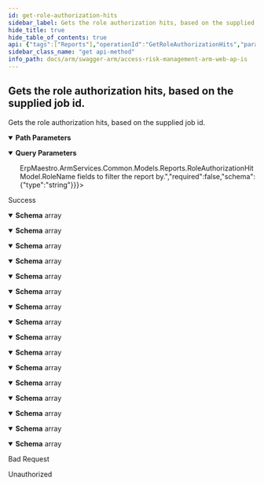 ```yaml
---
id: get-role-authorization-hits
sidebar_label: Gets the role authorization hits, based on the supplied job id.
hide_title: true
hide_table_of_contents: true
api: {"tags":["Reports"],"operationId":"GetRoleAuthorizationHits","parameters":[{"name":"jobId","in":"path","description":"The id of the job the report belongs to.","required":true,"schema":{"type":"integer","format":"int32"}},{"name":"rolesFilter","in":"query","description":"Optional: A comma separated list of <code>ErpMaestro.ArmServices.Common.Models.Reports.RoleAuthorizationHitModel.RoleName</code> fields to filter the report by.","required":false,"schema":{"type":"string"}}],"responses":{"200":{"description":"Success","content":{"application/json;odata.metadata=minimal;odata.streaming=true":{"schema":{"uniqueItems":false,"type":"array","items":{"description":"Represents the authorization line item details for role conflict data.  Displays each authorization hit from the role with the corresponding  match from the function permission definition in the rulebook.","type":"object","properties":{"roleName":{"description":"Represents the analyzed role name (AGR_NAME) risk being  summarized in the business process conflict summary.","type":"string"},"functionCode":{"description":"Represents the unique identifier of the function from the rulebook used for analysis.","type":"string"},"profileName":{"description":"Represents the SAP security authorization profile identifier.  Usually generated for a role, less often assigned directly to the user.  Typically uses the format T-AA111111, but can be customized to to other  10-character formats such as ZCUSTOM123.","type":"string"},"tCode":{"description":"Represents the SAP transaction code included in the role and causing a conflict  based upon the rulebook definition. Can be any combination of letters, numerals,  and special characters between 2 and 20 characters long, such as /PRO/FUGERT, BP, FB02.","type":"string"},"roleAuthorizationName":{"description":"Represents the SAP security authorization identifier. Typically appends a two digit  numeral to the end of the associated authorization profile ID such as T-AA11111100.","type":"string"},"roleObject":{"description":"Represents the SAP security authorization object included in the role and causing a conflict.  Typically a 4 to 10 character identifer with underscores such as S_TCODE, F_BKPF_BUK, M_RECH_WRK.","type":"string"},"roleAuthorizationField":{"description":"Represents the SAP security authorization object field included in the role  and causing a conflict. Typically shorter than the authorization object and  usually composed of only letters, such as ACTVT, KOART, TCD, JOBACTION.","type":"string"},"roleAuthorizationValueFrom":{"description":"Represents the SAP security authorization field value in the role. Can be  either a single fixed value (01), a wildcard (*), or a combination (GROUP1*).  This field must be populated for an authorization.","type":"string"},"roleAuthorizationValueTo":{"description":"Represents the SAP security authorization field value in the role. Can be either a  single fixed value (01), a wildcard (*), or a combination (GROUP1*). This field is  left blank unless the authorization is being defined as a range. The range would be  anything between the FROM value through the TO value. For example, if the FROM value  is A and the TO value is C, then the authorization grants access to any valid  values falling in that range: A, Aaaz, B, B123, C.","type":"string"},"ruleAuthorizationObject":{"description":"Represents the SAP security authorization object included in the rulebook  definition and causing a conflict. Typically a 4 to 10 character identifer  with underscores such as S_TCODE, F_BKPF_BUK, M_RECH_WRK.","type":"string"},"ruleAuthorizationField":{"description":"Represents the SAP security authorization object field included in the rulebook  definition and causing a conflict. Typically shorter than the authorization object  and usually composed of only letters, such as ACTVT, KOART, TCD, JOBACTION.","type":"string"},"ruleAuthorizationValueFrom":{"description":"Represents the SAP security authorization field value from the rulebook.  Can be either a single fixed value (01), a wildcard (*), or a combination (GROUP1*).  This field should be populated for a valid rulebook definition.","type":"string"},"ruleAuthorizationValueTo":{"description":"Represents the SAP security authorization field value from the rulebook.  Can be either a single fixed value (01), a wildcard (*), or a combination (GROUP1*).  This field is left blank unless the rule is being defined with a range.  The range would be anything between the FROM value through the TO value.  For example, if the FROM value is A and the TO value is C, then the rule is  looking for any value falling in that range: A, Aaaz, B, B123, C.","type":"string"},"roleType":{"description":"Represents the category of the role. Possible values are Single, Composite, Derived.","type":"string"},"roleIsDerived":{"description":"Represents a boolean value indicating whether a role has been derived from,  or created based upon, another 'parent' role. Deriving roles is useful to  maintain fewer roles. One role granting access to function A can be derived  to act upon object1 vs object2. So you could have parent role Z_FUNCTION_A  and derived child roles ZD_FUNCTION_A_LOCATION1 and ZD_FUNCTION_A_LOCATION2.  Any changes to access to Function A would only be updated in role Z_FUNCTION_A  and those changes would be automatically applied to child roles.","type":"boolean"},"derivedParentRole":{"description":"Represents the name (AGR_NAME) of the Parent role if RoleIsDerived = TRUE and this a child role.","type":"string"},"parentProfile":{"description":"Represents the name of the composite profile assigned to the user if the access  is inherited indirectly through a single profile that is part of a composite profile.  This is uncommon as composite profiles are not supposed to be used any longer.","type":"string"},"parentRoleName":{"description":"Represents the name of the composite role assigned to the user if the access is  inherited indirectly through a single role that is part of a composite role.","type":"string"}}}}},"application/json;odata.metadata=minimal;odata.streaming=false":{"schema":{"uniqueItems":false,"type":"array","items":{"description":"Represents the authorization line item details for role conflict data.  Displays each authorization hit from the role with the corresponding  match from the function permission definition in the rulebook.","type":"object","properties":{"roleName":{"description":"Represents the analyzed role name (AGR_NAME) risk being  summarized in the business process conflict summary.","type":"string"},"functionCode":{"description":"Represents the unique identifier of the function from the rulebook used for analysis.","type":"string"},"profileName":{"description":"Represents the SAP security authorization profile identifier.  Usually generated for a role, less often assigned directly to the user.  Typically uses the format T-AA111111, but can be customized to to other  10-character formats such as ZCUSTOM123.","type":"string"},"tCode":{"description":"Represents the SAP transaction code included in the role and causing a conflict  based upon the rulebook definition. Can be any combination of letters, numerals,  and special characters between 2 and 20 characters long, such as /PRO/FUGERT, BP, FB02.","type":"string"},"roleAuthorizationName":{"description":"Represents the SAP security authorization identifier. Typically appends a two digit  numeral to the end of the associated authorization profile ID such as T-AA11111100.","type":"string"},"roleObject":{"description":"Represents the SAP security authorization object included in the role and causing a conflict.  Typically a 4 to 10 character identifer with underscores such as S_TCODE, F_BKPF_BUK, M_RECH_WRK.","type":"string"},"roleAuthorizationField":{"description":"Represents the SAP security authorization object field included in the role  and causing a conflict. Typically shorter than the authorization object and  usually composed of only letters, such as ACTVT, KOART, TCD, JOBACTION.","type":"string"},"roleAuthorizationValueFrom":{"description":"Represents the SAP security authorization field value in the role. Can be  either a single fixed value (01), a wildcard (*), or a combination (GROUP1*).  This field must be populated for an authorization.","type":"string"},"roleAuthorizationValueTo":{"description":"Represents the SAP security authorization field value in the role. Can be either a  single fixed value (01), a wildcard (*), or a combination (GROUP1*). This field is  left blank unless the authorization is being defined as a range. The range would be  anything between the FROM value through the TO value. For example, if the FROM value  is A and the TO value is C, then the authorization grants access to any valid  values falling in that range: A, Aaaz, B, B123, C.","type":"string"},"ruleAuthorizationObject":{"description":"Represents the SAP security authorization object included in the rulebook  definition and causing a conflict. Typically a 4 to 10 character identifer  with underscores such as S_TCODE, F_BKPF_BUK, M_RECH_WRK.","type":"string"},"ruleAuthorizationField":{"description":"Represents the SAP security authorization object field included in the rulebook  definition and causing a conflict. Typically shorter than the authorization object  and usually composed of only letters, such as ACTVT, KOART, TCD, JOBACTION.","type":"string"},"ruleAuthorizationValueFrom":{"description":"Represents the SAP security authorization field value from the rulebook.  Can be either a single fixed value (01), a wildcard (*), or a combination (GROUP1*).  This field should be populated for a valid rulebook definition.","type":"string"},"ruleAuthorizationValueTo":{"description":"Represents the SAP security authorization field value from the rulebook.  Can be either a single fixed value (01), a wildcard (*), or a combination (GROUP1*).  This field is left blank unless the rule is being defined with a range.  The range would be anything between the FROM value through the TO value.  For example, if the FROM value is A and the TO value is C, then the rule is  looking for any value falling in that range: A, Aaaz, B, B123, C.","type":"string"},"roleType":{"description":"Represents the category of the role. Possible values are Single, Composite, Derived.","type":"string"},"roleIsDerived":{"description":"Represents a boolean value indicating whether a role has been derived from,  or created based upon, another 'parent' role. Deriving roles is useful to  maintain fewer roles. One role granting access to function A can be derived  to act upon object1 vs object2. So you could have parent role Z_FUNCTION_A  and derived child roles ZD_FUNCTION_A_LOCATION1 and ZD_FUNCTION_A_LOCATION2.  Any changes to access to Function A would only be updated in role Z_FUNCTION_A  and those changes would be automatically applied to child roles.","type":"boolean"},"derivedParentRole":{"description":"Represents the name (AGR_NAME) of the Parent role if RoleIsDerived = TRUE and this a child role.","type":"string"},"parentProfile":{"description":"Represents the name of the composite profile assigned to the user if the access  is inherited indirectly through a single profile that is part of a composite profile.  This is uncommon as composite profiles are not supposed to be used any longer.","type":"string"},"parentRoleName":{"description":"Represents the name of the composite role assigned to the user if the access is  inherited indirectly through a single role that is part of a composite role.","type":"string"}}}}},"application/json;odata.metadata=minimal":{"schema":{"uniqueItems":false,"type":"array","items":{"description":"Represents the authorization line item details for role conflict data.  Displays each authorization hit from the role with the corresponding  match from the function permission definition in the rulebook.","type":"object","properties":{"roleName":{"description":"Represents the analyzed role name (AGR_NAME) risk being  summarized in the business process conflict summary.","type":"string"},"functionCode":{"description":"Represents the unique identifier of the function from the rulebook used for analysis.","type":"string"},"profileName":{"description":"Represents the SAP security authorization profile identifier.  Usually generated for a role, less often assigned directly to the user.  Typically uses the format T-AA111111, but can be customized to to other  10-character formats such as ZCUSTOM123.","type":"string"},"tCode":{"description":"Represents the SAP transaction code included in the role and causing a conflict  based upon the rulebook definition. Can be any combination of letters, numerals,  and special characters between 2 and 20 characters long, such as /PRO/FUGERT, BP, FB02.","type":"string"},"roleAuthorizationName":{"description":"Represents the SAP security authorization identifier. Typically appends a two digit  numeral to the end of the associated authorization profile ID such as T-AA11111100.","type":"string"},"roleObject":{"description":"Represents the SAP security authorization object included in the role and causing a conflict.  Typically a 4 to 10 character identifer with underscores such as S_TCODE, F_BKPF_BUK, M_RECH_WRK.","type":"string"},"roleAuthorizationField":{"description":"Represents the SAP security authorization object field included in the role  and causing a conflict. Typically shorter than the authorization object and  usually composed of only letters, such as ACTVT, KOART, TCD, JOBACTION.","type":"string"},"roleAuthorizationValueFrom":{"description":"Represents the SAP security authorization field value in the role. Can be  either a single fixed value (01), a wildcard (*), or a combination (GROUP1*).  This field must be populated for an authorization.","type":"string"},"roleAuthorizationValueTo":{"description":"Represents the SAP security authorization field value in the role. Can be either a  single fixed value (01), a wildcard (*), or a combination (GROUP1*). This field is  left blank unless the authorization is being defined as a range. The range would be  anything between the FROM value through the TO value. For example, if the FROM value  is A and the TO value is C, then the authorization grants access to any valid  values falling in that range: A, Aaaz, B, B123, C.","type":"string"},"ruleAuthorizationObject":{"description":"Represents the SAP security authorization object included in the rulebook  definition and causing a conflict. Typically a 4 to 10 character identifer  with underscores such as S_TCODE, F_BKPF_BUK, M_RECH_WRK.","type":"string"},"ruleAuthorizationField":{"description":"Represents the SAP security authorization object field included in the rulebook  definition and causing a conflict. Typically shorter than the authorization object  and usually composed of only letters, such as ACTVT, KOART, TCD, JOBACTION.","type":"string"},"ruleAuthorizationValueFrom":{"description":"Represents the SAP security authorization field value from the rulebook.  Can be either a single fixed value (01), a wildcard (*), or a combination (GROUP1*).  This field should be populated for a valid rulebook definition.","type":"string"},"ruleAuthorizationValueTo":{"description":"Represents the SAP security authorization field value from the rulebook.  Can be either a single fixed value (01), a wildcard (*), or a combination (GROUP1*).  This field is left blank unless the rule is being defined with a range.  The range would be anything between the FROM value through the TO value.  For example, if the FROM value is A and the TO value is C, then the rule is  looking for any value falling in that range: A, Aaaz, B, B123, C.","type":"string"},"roleType":{"description":"Represents the category of the role. Possible values are Single, Composite, Derived.","type":"string"},"roleIsDerived":{"description":"Represents a boolean value indicating whether a role has been derived from,  or created based upon, another 'parent' role. Deriving roles is useful to  maintain fewer roles. One role granting access to function A can be derived  to act upon object1 vs object2. So you could have parent role Z_FUNCTION_A  and derived child roles ZD_FUNCTION_A_LOCATION1 and ZD_FUNCTION_A_LOCATION2.  Any changes to access to Function A would only be updated in role Z_FUNCTION_A  and those changes would be automatically applied to child roles.","type":"boolean"},"derivedParentRole":{"description":"Represents the name (AGR_NAME) of the Parent role if RoleIsDerived = TRUE and this a child role.","type":"string"},"parentProfile":{"description":"Represents the name of the composite profile assigned to the user if the access  is inherited indirectly through a single profile that is part of a composite profile.  This is uncommon as composite profiles are not supposed to be used any longer.","type":"string"},"parentRoleName":{"description":"Represents the name of the composite role assigned to the user if the access is  inherited indirectly through a single role that is part of a composite role.","type":"string"}}}}},"application/json;odata.metadata=full;odata.streaming=true":{"schema":{"uniqueItems":false,"type":"array","items":{"description":"Represents the authorization line item details for role conflict data.  Displays each authorization hit from the role with the corresponding  match from the function permission definition in the rulebook.","type":"object","properties":{"roleName":{"description":"Represents the analyzed role name (AGR_NAME) risk being  summarized in the business process conflict summary.","type":"string"},"functionCode":{"description":"Represents the unique identifier of the function from the rulebook used for analysis.","type":"string"},"profileName":{"description":"Represents the SAP security authorization profile identifier.  Usually generated for a role, less often assigned directly to the user.  Typically uses the format T-AA111111, but can be customized to to other  10-character formats such as ZCUSTOM123.","type":"string"},"tCode":{"description":"Represents the SAP transaction code included in the role and causing a conflict  based upon the rulebook definition. Can be any combination of letters, numerals,  and special characters between 2 and 20 characters long, such as /PRO/FUGERT, BP, FB02.","type":"string"},"roleAuthorizationName":{"description":"Represents the SAP security authorization identifier. Typically appends a two digit  numeral to the end of the associated authorization profile ID such as T-AA11111100.","type":"string"},"roleObject":{"description":"Represents the SAP security authorization object included in the role and causing a conflict.  Typically a 4 to 10 character identifer with underscores such as S_TCODE, F_BKPF_BUK, M_RECH_WRK.","type":"string"},"roleAuthorizationField":{"description":"Represents the SAP security authorization object field included in the role  and causing a conflict. Typically shorter than the authorization object and  usually composed of only letters, such as ACTVT, KOART, TCD, JOBACTION.","type":"string"},"roleAuthorizationValueFrom":{"description":"Represents the SAP security authorization field value in the role. Can be  either a single fixed value (01), a wildcard (*), or a combination (GROUP1*).  This field must be populated for an authorization.","type":"string"},"roleAuthorizationValueTo":{"description":"Represents the SAP security authorization field value in the role. Can be either a  single fixed value (01), a wildcard (*), or a combination (GROUP1*). This field is  left blank unless the authorization is being defined as a range. The range would be  anything between the FROM value through the TO value. For example, if the FROM value  is A and the TO value is C, then the authorization grants access to any valid  values falling in that range: A, Aaaz, B, B123, C.","type":"string"},"ruleAuthorizationObject":{"description":"Represents the SAP security authorization object included in the rulebook  definition and causing a conflict. Typically a 4 to 10 character identifer  with underscores such as S_TCODE, F_BKPF_BUK, M_RECH_WRK.","type":"string"},"ruleAuthorizationField":{"description":"Represents the SAP security authorization object field included in the rulebook  definition and causing a conflict. Typically shorter than the authorization object  and usually composed of only letters, such as ACTVT, KOART, TCD, JOBACTION.","type":"string"},"ruleAuthorizationValueFrom":{"description":"Represents the SAP security authorization field value from the rulebook.  Can be either a single fixed value (01), a wildcard (*), or a combination (GROUP1*).  This field should be populated for a valid rulebook definition.","type":"string"},"ruleAuthorizationValueTo":{"description":"Represents the SAP security authorization field value from the rulebook.  Can be either a single fixed value (01), a wildcard (*), or a combination (GROUP1*).  This field is left blank unless the rule is being defined with a range.  The range would be anything between the FROM value through the TO value.  For example, if the FROM value is A and the TO value is C, then the rule is  looking for any value falling in that range: A, Aaaz, B, B123, C.","type":"string"},"roleType":{"description":"Represents the category of the role. Possible values are Single, Composite, Derived.","type":"string"},"roleIsDerived":{"description":"Represents a boolean value indicating whether a role has been derived from,  or created based upon, another 'parent' role. Deriving roles is useful to  maintain fewer roles. One role granting access to function A can be derived  to act upon object1 vs object2. So you could have parent role Z_FUNCTION_A  and derived child roles ZD_FUNCTION_A_LOCATION1 and ZD_FUNCTION_A_LOCATION2.  Any changes to access to Function A would only be updated in role Z_FUNCTION_A  and those changes would be automatically applied to child roles.","type":"boolean"},"derivedParentRole":{"description":"Represents the name (AGR_NAME) of the Parent role if RoleIsDerived = TRUE and this a child role.","type":"string"},"parentProfile":{"description":"Represents the name of the composite profile assigned to the user if the access  is inherited indirectly through a single profile that is part of a composite profile.  This is uncommon as composite profiles are not supposed to be used any longer.","type":"string"},"parentRoleName":{"description":"Represents the name of the composite role assigned to the user if the access is  inherited indirectly through a single role that is part of a composite role.","type":"string"}}}}},"application/json;odata.metadata=full;odata.streaming=false":{"schema":{"uniqueItems":false,"type":"array","items":{"description":"Represents the authorization line item details for role conflict data.  Displays each authorization hit from the role with the corresponding  match from the function permission definition in the rulebook.","type":"object","properties":{"roleName":{"description":"Represents the analyzed role name (AGR_NAME) risk being  summarized in the business process conflict summary.","type":"string"},"functionCode":{"description":"Represents the unique identifier of the function from the rulebook used for analysis.","type":"string"},"profileName":{"description":"Represents the SAP security authorization profile identifier.  Usually generated for a role, less often assigned directly to the user.  Typically uses the format T-AA111111, but can be customized to to other  10-character formats such as ZCUSTOM123.","type":"string"},"tCode":{"description":"Represents the SAP transaction code included in the role and causing a conflict  based upon the rulebook definition. Can be any combination of letters, numerals,  and special characters between 2 and 20 characters long, such as /PRO/FUGERT, BP, FB02.","type":"string"},"roleAuthorizationName":{"description":"Represents the SAP security authorization identifier. Typically appends a two digit  numeral to the end of the associated authorization profile ID such as T-AA11111100.","type":"string"},"roleObject":{"description":"Represents the SAP security authorization object included in the role and causing a conflict.  Typically a 4 to 10 character identifer with underscores such as S_TCODE, F_BKPF_BUK, M_RECH_WRK.","type":"string"},"roleAuthorizationField":{"description":"Represents the SAP security authorization object field included in the role  and causing a conflict. Typically shorter than the authorization object and  usually composed of only letters, such as ACTVT, KOART, TCD, JOBACTION.","type":"string"},"roleAuthorizationValueFrom":{"description":"Represents the SAP security authorization field value in the role. Can be  either a single fixed value (01), a wildcard (*), or a combination (GROUP1*).  This field must be populated for an authorization.","type":"string"},"roleAuthorizationValueTo":{"description":"Represents the SAP security authorization field value in the role. Can be either a  single fixed value (01), a wildcard (*), or a combination (GROUP1*). This field is  left blank unless the authorization is being defined as a range. The range would be  anything between the FROM value through the TO value. For example, if the FROM value  is A and the TO value is C, then the authorization grants access to any valid  values falling in that range: A, Aaaz, B, B123, C.","type":"string"},"ruleAuthorizationObject":{"description":"Represents the SAP security authorization object included in the rulebook  definition and causing a conflict. Typically a 4 to 10 character identifer  with underscores such as S_TCODE, F_BKPF_BUK, M_RECH_WRK.","type":"string"},"ruleAuthorizationField":{"description":"Represents the SAP security authorization object field included in the rulebook  definition and causing a conflict. Typically shorter than the authorization object  and usually composed of only letters, such as ACTVT, KOART, TCD, JOBACTION.","type":"string"},"ruleAuthorizationValueFrom":{"description":"Represents the SAP security authorization field value from the rulebook.  Can be either a single fixed value (01), a wildcard (*), or a combination (GROUP1*).  This field should be populated for a valid rulebook definition.","type":"string"},"ruleAuthorizationValueTo":{"description":"Represents the SAP security authorization field value from the rulebook.  Can be either a single fixed value (01), a wildcard (*), or a combination (GROUP1*).  This field is left blank unless the rule is being defined with a range.  The range would be anything between the FROM value through the TO value.  For example, if the FROM value is A and the TO value is C, then the rule is  looking for any value falling in that range: A, Aaaz, B, B123, C.","type":"string"},"roleType":{"description":"Represents the category of the role. Possible values are Single, Composite, Derived.","type":"string"},"roleIsDerived":{"description":"Represents a boolean value indicating whether a role has been derived from,  or created based upon, another 'parent' role. Deriving roles is useful to  maintain fewer roles. One role granting access to function A can be derived  to act upon object1 vs object2. So you could have parent role Z_FUNCTION_A  and derived child roles ZD_FUNCTION_A_LOCATION1 and ZD_FUNCTION_A_LOCATION2.  Any changes to access to Function A would only be updated in role Z_FUNCTION_A  and those changes would be automatically applied to child roles.","type":"boolean"},"derivedParentRole":{"description":"Represents the name (AGR_NAME) of the Parent role if RoleIsDerived = TRUE and this a child role.","type":"string"},"parentProfile":{"description":"Represents the name of the composite profile assigned to the user if the access  is inherited indirectly through a single profile that is part of a composite profile.  This is uncommon as composite profiles are not supposed to be used any longer.","type":"string"},"parentRoleName":{"description":"Represents the name of the composite role assigned to the user if the access is  inherited indirectly through a single role that is part of a composite role.","type":"string"}}}}},"application/json;odata.metadata=full":{"schema":{"uniqueItems":false,"type":"array","items":{"description":"Represents the authorization line item details for role conflict data.  Displays each authorization hit from the role with the corresponding  match from the function permission definition in the rulebook.","type":"object","properties":{"roleName":{"description":"Represents the analyzed role name (AGR_NAME) risk being  summarized in the business process conflict summary.","type":"string"},"functionCode":{"description":"Represents the unique identifier of the function from the rulebook used for analysis.","type":"string"},"profileName":{"description":"Represents the SAP security authorization profile identifier.  Usually generated for a role, less often assigned directly to the user.  Typically uses the format T-AA111111, but can be customized to to other  10-character formats such as ZCUSTOM123.","type":"string"},"tCode":{"description":"Represents the SAP transaction code included in the role and causing a conflict  based upon the rulebook definition. Can be any combination of letters, numerals,  and special characters between 2 and 20 characters long, such as /PRO/FUGERT, BP, FB02.","type":"string"},"roleAuthorizationName":{"description":"Represents the SAP security authorization identifier. Typically appends a two digit  numeral to the end of the associated authorization profile ID such as T-AA11111100.","type":"string"},"roleObject":{"description":"Represents the SAP security authorization object included in the role and causing a conflict.  Typically a 4 to 10 character identifer with underscores such as S_TCODE, F_BKPF_BUK, M_RECH_WRK.","type":"string"},"roleAuthorizationField":{"description":"Represents the SAP security authorization object field included in the role  and causing a conflict. Typically shorter than the authorization object and  usually composed of only letters, such as ACTVT, KOART, TCD, JOBACTION.","type":"string"},"roleAuthorizationValueFrom":{"description":"Represents the SAP security authorization field value in the role. Can be  either a single fixed value (01), a wildcard (*), or a combination (GROUP1*).  This field must be populated for an authorization.","type":"string"},"roleAuthorizationValueTo":{"description":"Represents the SAP security authorization field value in the role. Can be either a  single fixed value (01), a wildcard (*), or a combination (GROUP1*). This field is  left blank unless the authorization is being defined as a range. The range would be  anything between the FROM value through the TO value. For example, if the FROM value  is A and the TO value is C, then the authorization grants access to any valid  values falling in that range: A, Aaaz, B, B123, C.","type":"string"},"ruleAuthorizationObject":{"description":"Represents the SAP security authorization object included in the rulebook  definition and causing a conflict. Typically a 4 to 10 character identifer  with underscores such as S_TCODE, F_BKPF_BUK, M_RECH_WRK.","type":"string"},"ruleAuthorizationField":{"description":"Represents the SAP security authorization object field included in the rulebook  definition and causing a conflict. Typically shorter than the authorization object  and usually composed of only letters, such as ACTVT, KOART, TCD, JOBACTION.","type":"string"},"ruleAuthorizationValueFrom":{"description":"Represents the SAP security authorization field value from the rulebook.  Can be either a single fixed value (01), a wildcard (*), or a combination (GROUP1*).  This field should be populated for a valid rulebook definition.","type":"string"},"ruleAuthorizationValueTo":{"description":"Represents the SAP security authorization field value from the rulebook.  Can be either a single fixed value (01), a wildcard (*), or a combination (GROUP1*).  This field is left blank unless the rule is being defined with a range.  The range would be anything between the FROM value through the TO value.  For example, if the FROM value is A and the TO value is C, then the rule is  looking for any value falling in that range: A, Aaaz, B, B123, C.","type":"string"},"roleType":{"description":"Represents the category of the role. Possible values are Single, Composite, Derived.","type":"string"},"roleIsDerived":{"description":"Represents a boolean value indicating whether a role has been derived from,  or created based upon, another 'parent' role. Deriving roles is useful to  maintain fewer roles. One role granting access to function A can be derived  to act upon object1 vs object2. So you could have parent role Z_FUNCTION_A  and derived child roles ZD_FUNCTION_A_LOCATION1 and ZD_FUNCTION_A_LOCATION2.  Any changes to access to Function A would only be updated in role Z_FUNCTION_A  and those changes would be automatically applied to child roles.","type":"boolean"},"derivedParentRole":{"description":"Represents the name (AGR_NAME) of the Parent role if RoleIsDerived = TRUE and this a child role.","type":"string"},"parentProfile":{"description":"Represents the name of the composite profile assigned to the user if the access  is inherited indirectly through a single profile that is part of a composite profile.  This is uncommon as composite profiles are not supposed to be used any longer.","type":"string"},"parentRoleName":{"description":"Represents the name of the composite role assigned to the user if the access is  inherited indirectly through a single role that is part of a composite role.","type":"string"}}}}},"application/json;odata.metadata=none;odata.streaming=true":{"schema":{"uniqueItems":false,"type":"array","items":{"description":"Represents the authorization line item details for role conflict data.  Displays each authorization hit from the role with the corresponding  match from the function permission definition in the rulebook.","type":"object","properties":{"roleName":{"description":"Represents the analyzed role name (AGR_NAME) risk being  summarized in the business process conflict summary.","type":"string"},"functionCode":{"description":"Represents the unique identifier of the function from the rulebook used for analysis.","type":"string"},"profileName":{"description":"Represents the SAP security authorization profile identifier.  Usually generated for a role, less often assigned directly to the user.  Typically uses the format T-AA111111, but can be customized to to other  10-character formats such as ZCUSTOM123.","type":"string"},"tCode":{"description":"Represents the SAP transaction code included in the role and causing a conflict  based upon the rulebook definition. Can be any combination of letters, numerals,  and special characters between 2 and 20 characters long, such as /PRO/FUGERT, BP, FB02.","type":"string"},"roleAuthorizationName":{"description":"Represents the SAP security authorization identifier. Typically appends a two digit  numeral to the end of the associated authorization profile ID such as T-AA11111100.","type":"string"},"roleObject":{"description":"Represents the SAP security authorization object included in the role and causing a conflict.  Typically a 4 to 10 character identifer with underscores such as S_TCODE, F_BKPF_BUK, M_RECH_WRK.","type":"string"},"roleAuthorizationField":{"description":"Represents the SAP security authorization object field included in the role  and causing a conflict. Typically shorter than the authorization object and  usually composed of only letters, such as ACTVT, KOART, TCD, JOBACTION.","type":"string"},"roleAuthorizationValueFrom":{"description":"Represents the SAP security authorization field value in the role. Can be  either a single fixed value (01), a wildcard (*), or a combination (GROUP1*).  This field must be populated for an authorization.","type":"string"},"roleAuthorizationValueTo":{"description":"Represents the SAP security authorization field value in the role. Can be either a  single fixed value (01), a wildcard (*), or a combination (GROUP1*). This field is  left blank unless the authorization is being defined as a range. The range would be  anything between the FROM value through the TO value. For example, if the FROM value  is A and the TO value is C, then the authorization grants access to any valid  values falling in that range: A, Aaaz, B, B123, C.","type":"string"},"ruleAuthorizationObject":{"description":"Represents the SAP security authorization object included in the rulebook  definition and causing a conflict. Typically a 4 to 10 character identifer  with underscores such as S_TCODE, F_BKPF_BUK, M_RECH_WRK.","type":"string"},"ruleAuthorizationField":{"description":"Represents the SAP security authorization object field included in the rulebook  definition and causing a conflict. Typically shorter than the authorization object  and usually composed of only letters, such as ACTVT, KOART, TCD, JOBACTION.","type":"string"},"ruleAuthorizationValueFrom":{"description":"Represents the SAP security authorization field value from the rulebook.  Can be either a single fixed value (01), a wildcard (*), or a combination (GROUP1*).  This field should be populated for a valid rulebook definition.","type":"string"},"ruleAuthorizationValueTo":{"description":"Represents the SAP security authorization field value from the rulebook.  Can be either a single fixed value (01), a wildcard (*), or a combination (GROUP1*).  This field is left blank unless the rule is being defined with a range.  The range would be anything between the FROM value through the TO value.  For example, if the FROM value is A and the TO value is C, then the rule is  looking for any value falling in that range: A, Aaaz, B, B123, C.","type":"string"},"roleType":{"description":"Represents the category of the role. Possible values are Single, Composite, Derived.","type":"string"},"roleIsDerived":{"description":"Represents a boolean value indicating whether a role has been derived from,  or created based upon, another 'parent' role. Deriving roles is useful to  maintain fewer roles. One role granting access to function A can be derived  to act upon object1 vs object2. So you could have parent role Z_FUNCTION_A  and derived child roles ZD_FUNCTION_A_LOCATION1 and ZD_FUNCTION_A_LOCATION2.  Any changes to access to Function A would only be updated in role Z_FUNCTION_A  and those changes would be automatically applied to child roles.","type":"boolean"},"derivedParentRole":{"description":"Represents the name (AGR_NAME) of the Parent role if RoleIsDerived = TRUE and this a child role.","type":"string"},"parentProfile":{"description":"Represents the name of the composite profile assigned to the user if the access  is inherited indirectly through a single profile that is part of a composite profile.  This is uncommon as composite profiles are not supposed to be used any longer.","type":"string"},"parentRoleName":{"description":"Represents the name of the composite role assigned to the user if the access is  inherited indirectly through a single role that is part of a composite role.","type":"string"}}}}},"application/json;odata.metadata=none;odata.streaming=false":{"schema":{"uniqueItems":false,"type":"array","items":{"description":"Represents the authorization line item details for role conflict data.  Displays each authorization hit from the role with the corresponding  match from the function permission definition in the rulebook.","type":"object","properties":{"roleName":{"description":"Represents the analyzed role name (AGR_NAME) risk being  summarized in the business process conflict summary.","type":"string"},"functionCode":{"description":"Represents the unique identifier of the function from the rulebook used for analysis.","type":"string"},"profileName":{"description":"Represents the SAP security authorization profile identifier.  Usually generated for a role, less often assigned directly to the user.  Typically uses the format T-AA111111, but can be customized to to other  10-character formats such as ZCUSTOM123.","type":"string"},"tCode":{"description":"Represents the SAP transaction code included in the role and causing a conflict  based upon the rulebook definition. Can be any combination of letters, numerals,  and special characters between 2 and 20 characters long, such as /PRO/FUGERT, BP, FB02.","type":"string"},"roleAuthorizationName":{"description":"Represents the SAP security authorization identifier. Typically appends a two digit  numeral to the end of the associated authorization profile ID such as T-AA11111100.","type":"string"},"roleObject":{"description":"Represents the SAP security authorization object included in the role and causing a conflict.  Typically a 4 to 10 character identifer with underscores such as S_TCODE, F_BKPF_BUK, M_RECH_WRK.","type":"string"},"roleAuthorizationField":{"description":"Represents the SAP security authorization object field included in the role  and causing a conflict. Typically shorter than the authorization object and  usually composed of only letters, such as ACTVT, KOART, TCD, JOBACTION.","type":"string"},"roleAuthorizationValueFrom":{"description":"Represents the SAP security authorization field value in the role. Can be  either a single fixed value (01), a wildcard (*), or a combination (GROUP1*).  This field must be populated for an authorization.","type":"string"},"roleAuthorizationValueTo":{"description":"Represents the SAP security authorization field value in the role. Can be either a  single fixed value (01), a wildcard (*), or a combination (GROUP1*). This field is  left blank unless the authorization is being defined as a range. The range would be  anything between the FROM value through the TO value. For example, if the FROM value  is A and the TO value is C, then the authorization grants access to any valid  values falling in that range: A, Aaaz, B, B123, C.","type":"string"},"ruleAuthorizationObject":{"description":"Represents the SAP security authorization object included in the rulebook  definition and causing a conflict. Typically a 4 to 10 character identifer  with underscores such as S_TCODE, F_BKPF_BUK, M_RECH_WRK.","type":"string"},"ruleAuthorizationField":{"description":"Represents the SAP security authorization object field included in the rulebook  definition and causing a conflict. Typically shorter than the authorization object  and usually composed of only letters, such as ACTVT, KOART, TCD, JOBACTION.","type":"string"},"ruleAuthorizationValueFrom":{"description":"Represents the SAP security authorization field value from the rulebook.  Can be either a single fixed value (01), a wildcard (*), or a combination (GROUP1*).  This field should be populated for a valid rulebook definition.","type":"string"},"ruleAuthorizationValueTo":{"description":"Represents the SAP security authorization field value from the rulebook.  Can be either a single fixed value (01), a wildcard (*), or a combination (GROUP1*).  This field is left blank unless the rule is being defined with a range.  The range would be anything between the FROM value through the TO value.  For example, if the FROM value is A and the TO value is C, then the rule is  looking for any value falling in that range: A, Aaaz, B, B123, C.","type":"string"},"roleType":{"description":"Represents the category of the role. Possible values are Single, Composite, Derived.","type":"string"},"roleIsDerived":{"description":"Represents a boolean value indicating whether a role has been derived from,  or created based upon, another 'parent' role. Deriving roles is useful to  maintain fewer roles. One role granting access to function A can be derived  to act upon object1 vs object2. So you could have parent role Z_FUNCTION_A  and derived child roles ZD_FUNCTION_A_LOCATION1 and ZD_FUNCTION_A_LOCATION2.  Any changes to access to Function A would only be updated in role Z_FUNCTION_A  and those changes would be automatically applied to child roles.","type":"boolean"},"derivedParentRole":{"description":"Represents the name (AGR_NAME) of the Parent role if RoleIsDerived = TRUE and this a child role.","type":"string"},"parentProfile":{"description":"Represents the name of the composite profile assigned to the user if the access  is inherited indirectly through a single profile that is part of a composite profile.  This is uncommon as composite profiles are not supposed to be used any longer.","type":"string"},"parentRoleName":{"description":"Represents the name of the composite role assigned to the user if the access is  inherited indirectly through a single role that is part of a composite role.","type":"string"}}}}},"application/json;odata.metadata=none":{"schema":{"uniqueItems":false,"type":"array","items":{"description":"Represents the authorization line item details for role conflict data.  Displays each authorization hit from the role with the corresponding  match from the function permission definition in the rulebook.","type":"object","properties":{"roleName":{"description":"Represents the analyzed role name (AGR_NAME) risk being  summarized in the business process conflict summary.","type":"string"},"functionCode":{"description":"Represents the unique identifier of the function from the rulebook used for analysis.","type":"string"},"profileName":{"description":"Represents the SAP security authorization profile identifier.  Usually generated for a role, less often assigned directly to the user.  Typically uses the format T-AA111111, but can be customized to to other  10-character formats such as ZCUSTOM123.","type":"string"},"tCode":{"description":"Represents the SAP transaction code included in the role and causing a conflict  based upon the rulebook definition. Can be any combination of letters, numerals,  and special characters between 2 and 20 characters long, such as /PRO/FUGERT, BP, FB02.","type":"string"},"roleAuthorizationName":{"description":"Represents the SAP security authorization identifier. Typically appends a two digit  numeral to the end of the associated authorization profile ID such as T-AA11111100.","type":"string"},"roleObject":{"description":"Represents the SAP security authorization object included in the role and causing a conflict.  Typically a 4 to 10 character identifer with underscores such as S_TCODE, F_BKPF_BUK, M_RECH_WRK.","type":"string"},"roleAuthorizationField":{"description":"Represents the SAP security authorization object field included in the role  and causing a conflict. Typically shorter than the authorization object and  usually composed of only letters, such as ACTVT, KOART, TCD, JOBACTION.","type":"string"},"roleAuthorizationValueFrom":{"description":"Represents the SAP security authorization field value in the role. Can be  either a single fixed value (01), a wildcard (*), or a combination (GROUP1*).  This field must be populated for an authorization.","type":"string"},"roleAuthorizationValueTo":{"description":"Represents the SAP security authorization field value in the role. Can be either a  single fixed value (01), a wildcard (*), or a combination (GROUP1*). This field is  left blank unless the authorization is being defined as a range. The range would be  anything between the FROM value through the TO value. For example, if the FROM value  is A and the TO value is C, then the authorization grants access to any valid  values falling in that range: A, Aaaz, B, B123, C.","type":"string"},"ruleAuthorizationObject":{"description":"Represents the SAP security authorization object included in the rulebook  definition and causing a conflict. Typically a 4 to 10 character identifer  with underscores such as S_TCODE, F_BKPF_BUK, M_RECH_WRK.","type":"string"},"ruleAuthorizationField":{"description":"Represents the SAP security authorization object field included in the rulebook  definition and causing a conflict. Typically shorter than the authorization object  and usually composed of only letters, such as ACTVT, KOART, TCD, JOBACTION.","type":"string"},"ruleAuthorizationValueFrom":{"description":"Represents the SAP security authorization field value from the rulebook.  Can be either a single fixed value (01), a wildcard (*), or a combination (GROUP1*).  This field should be populated for a valid rulebook definition.","type":"string"},"ruleAuthorizationValueTo":{"description":"Represents the SAP security authorization field value from the rulebook.  Can be either a single fixed value (01), a wildcard (*), or a combination (GROUP1*).  This field is left blank unless the rule is being defined with a range.  The range would be anything between the FROM value through the TO value.  For example, if the FROM value is A and the TO value is C, then the rule is  looking for any value falling in that range: A, Aaaz, B, B123, C.","type":"string"},"roleType":{"description":"Represents the category of the role. Possible values are Single, Composite, Derived.","type":"string"},"roleIsDerived":{"description":"Represents a boolean value indicating whether a role has been derived from,  or created based upon, another 'parent' role. Deriving roles is useful to  maintain fewer roles. One role granting access to function A can be derived  to act upon object1 vs object2. So you could have parent role Z_FUNCTION_A  and derived child roles ZD_FUNCTION_A_LOCATION1 and ZD_FUNCTION_A_LOCATION2.  Any changes to access to Function A would only be updated in role Z_FUNCTION_A  and those changes would be automatically applied to child roles.","type":"boolean"},"derivedParentRole":{"description":"Represents the name (AGR_NAME) of the Parent role if RoleIsDerived = TRUE and this a child role.","type":"string"},"parentProfile":{"description":"Represents the name of the composite profile assigned to the user if the access  is inherited indirectly through a single profile that is part of a composite profile.  This is uncommon as composite profiles are not supposed to be used any longer.","type":"string"},"parentRoleName":{"description":"Represents the name of the composite role assigned to the user if the access is  inherited indirectly through a single role that is part of a composite role.","type":"string"}}}}},"application/json;odata.streaming=true":{"schema":{"uniqueItems":false,"type":"array","items":{"description":"Represents the authorization line item details for role conflict data.  Displays each authorization hit from the role with the corresponding  match from the function permission definition in the rulebook.","type":"object","properties":{"roleName":{"description":"Represents the analyzed role name (AGR_NAME) risk being  summarized in the business process conflict summary.","type":"string"},"functionCode":{"description":"Represents the unique identifier of the function from the rulebook used for analysis.","type":"string"},"profileName":{"description":"Represents the SAP security authorization profile identifier.  Usually generated for a role, less often assigned directly to the user.  Typically uses the format T-AA111111, but can be customized to to other  10-character formats such as ZCUSTOM123.","type":"string"},"tCode":{"description":"Represents the SAP transaction code included in the role and causing a conflict  based upon the rulebook definition. Can be any combination of letters, numerals,  and special characters between 2 and 20 characters long, such as /PRO/FUGERT, BP, FB02.","type":"string"},"roleAuthorizationName":{"description":"Represents the SAP security authorization identifier. Typically appends a two digit  numeral to the end of the associated authorization profile ID such as T-AA11111100.","type":"string"},"roleObject":{"description":"Represents the SAP security authorization object included in the role and causing a conflict.  Typically a 4 to 10 character identifer with underscores such as S_TCODE, F_BKPF_BUK, M_RECH_WRK.","type":"string"},"roleAuthorizationField":{"description":"Represents the SAP security authorization object field included in the role  and causing a conflict. Typically shorter than the authorization object and  usually composed of only letters, such as ACTVT, KOART, TCD, JOBACTION.","type":"string"},"roleAuthorizationValueFrom":{"description":"Represents the SAP security authorization field value in the role. Can be  either a single fixed value (01), a wildcard (*), or a combination (GROUP1*).  This field must be populated for an authorization.","type":"string"},"roleAuthorizationValueTo":{"description":"Represents the SAP security authorization field value in the role. Can be either a  single fixed value (01), a wildcard (*), or a combination (GROUP1*). This field is  left blank unless the authorization is being defined as a range. The range would be  anything between the FROM value through the TO value. For example, if the FROM value  is A and the TO value is C, then the authorization grants access to any valid  values falling in that range: A, Aaaz, B, B123, C.","type":"string"},"ruleAuthorizationObject":{"description":"Represents the SAP security authorization object included in the rulebook  definition and causing a conflict. Typically a 4 to 10 character identifer  with underscores such as S_TCODE, F_BKPF_BUK, M_RECH_WRK.","type":"string"},"ruleAuthorizationField":{"description":"Represents the SAP security authorization object field included in the rulebook  definition and causing a conflict. Typically shorter than the authorization object  and usually composed of only letters, such as ACTVT, KOART, TCD, JOBACTION.","type":"string"},"ruleAuthorizationValueFrom":{"description":"Represents the SAP security authorization field value from the rulebook.  Can be either a single fixed value (01), a wildcard (*), or a combination (GROUP1*).  This field should be populated for a valid rulebook definition.","type":"string"},"ruleAuthorizationValueTo":{"description":"Represents the SAP security authorization field value from the rulebook.  Can be either a single fixed value (01), a wildcard (*), or a combination (GROUP1*).  This field is left blank unless the rule is being defined with a range.  The range would be anything between the FROM value through the TO value.  For example, if the FROM value is A and the TO value is C, then the rule is  looking for any value falling in that range: A, Aaaz, B, B123, C.","type":"string"},"roleType":{"description":"Represents the category of the role. Possible values are Single, Composite, Derived.","type":"string"},"roleIsDerived":{"description":"Represents a boolean value indicating whether a role has been derived from,  or created based upon, another 'parent' role. Deriving roles is useful to  maintain fewer roles. One role granting access to function A can be derived  to act upon object1 vs object2. So you could have parent role Z_FUNCTION_A  and derived child roles ZD_FUNCTION_A_LOCATION1 and ZD_FUNCTION_A_LOCATION2.  Any changes to access to Function A would only be updated in role Z_FUNCTION_A  and those changes would be automatically applied to child roles.","type":"boolean"},"derivedParentRole":{"description":"Represents the name (AGR_NAME) of the Parent role if RoleIsDerived = TRUE and this a child role.","type":"string"},"parentProfile":{"description":"Represents the name of the composite profile assigned to the user if the access  is inherited indirectly through a single profile that is part of a composite profile.  This is uncommon as composite profiles are not supposed to be used any longer.","type":"string"},"parentRoleName":{"description":"Represents the name of the composite role assigned to the user if the access is  inherited indirectly through a single role that is part of a composite role.","type":"string"}}}}},"application/json;odata.streaming=false":{"schema":{"uniqueItems":false,"type":"array","items":{"description":"Represents the authorization line item details for role conflict data.  Displays each authorization hit from the role with the corresponding  match from the function permission definition in the rulebook.","type":"object","properties":{"roleName":{"description":"Represents the analyzed role name (AGR_NAME) risk being  summarized in the business process conflict summary.","type":"string"},"functionCode":{"description":"Represents the unique identifier of the function from the rulebook used for analysis.","type":"string"},"profileName":{"description":"Represents the SAP security authorization profile identifier.  Usually generated for a role, less often assigned directly to the user.  Typically uses the format T-AA111111, but can be customized to to other  10-character formats such as ZCUSTOM123.","type":"string"},"tCode":{"description":"Represents the SAP transaction code included in the role and causing a conflict  based upon the rulebook definition. Can be any combination of letters, numerals,  and special characters between 2 and 20 characters long, such as /PRO/FUGERT, BP, FB02.","type":"string"},"roleAuthorizationName":{"description":"Represents the SAP security authorization identifier. Typically appends a two digit  numeral to the end of the associated authorization profile ID such as T-AA11111100.","type":"string"},"roleObject":{"description":"Represents the SAP security authorization object included in the role and causing a conflict.  Typically a 4 to 10 character identifer with underscores such as S_TCODE, F_BKPF_BUK, M_RECH_WRK.","type":"string"},"roleAuthorizationField":{"description":"Represents the SAP security authorization object field included in the role  and causing a conflict. Typically shorter than the authorization object and  usually composed of only letters, such as ACTVT, KOART, TCD, JOBACTION.","type":"string"},"roleAuthorizationValueFrom":{"description":"Represents the SAP security authorization field value in the role. Can be  either a single fixed value (01), a wildcard (*), or a combination (GROUP1*).  This field must be populated for an authorization.","type":"string"},"roleAuthorizationValueTo":{"description":"Represents the SAP security authorization field value in the role. Can be either a  single fixed value (01), a wildcard (*), or a combination (GROUP1*). This field is  left blank unless the authorization is being defined as a range. The range would be  anything between the FROM value through the TO value. For example, if the FROM value  is A and the TO value is C, then the authorization grants access to any valid  values falling in that range: A, Aaaz, B, B123, C.","type":"string"},"ruleAuthorizationObject":{"description":"Represents the SAP security authorization object included in the rulebook  definition and causing a conflict. Typically a 4 to 10 character identifer  with underscores such as S_TCODE, F_BKPF_BUK, M_RECH_WRK.","type":"string"},"ruleAuthorizationField":{"description":"Represents the SAP security authorization object field included in the rulebook  definition and causing a conflict. Typically shorter than the authorization object  and usually composed of only letters, such as ACTVT, KOART, TCD, JOBACTION.","type":"string"},"ruleAuthorizationValueFrom":{"description":"Represents the SAP security authorization field value from the rulebook.  Can be either a single fixed value (01), a wildcard (*), or a combination (GROUP1*).  This field should be populated for a valid rulebook definition.","type":"string"},"ruleAuthorizationValueTo":{"description":"Represents the SAP security authorization field value from the rulebook.  Can be either a single fixed value (01), a wildcard (*), or a combination (GROUP1*).  This field is left blank unless the rule is being defined with a range.  The range would be anything between the FROM value through the TO value.  For example, if the FROM value is A and the TO value is C, then the rule is  looking for any value falling in that range: A, Aaaz, B, B123, C.","type":"string"},"roleType":{"description":"Represents the category of the role. Possible values are Single, Composite, Derived.","type":"string"},"roleIsDerived":{"description":"Represents a boolean value indicating whether a role has been derived from,  or created based upon, another 'parent' role. Deriving roles is useful to  maintain fewer roles. One role granting access to function A can be derived  to act upon object1 vs object2. So you could have parent role Z_FUNCTION_A  and derived child roles ZD_FUNCTION_A_LOCATION1 and ZD_FUNCTION_A_LOCATION2.  Any changes to access to Function A would only be updated in role Z_FUNCTION_A  and those changes would be automatically applied to child roles.","type":"boolean"},"derivedParentRole":{"description":"Represents the name (AGR_NAME) of the Parent role if RoleIsDerived = TRUE and this a child role.","type":"string"},"parentProfile":{"description":"Represents the name of the composite profile assigned to the user if the access  is inherited indirectly through a single profile that is part of a composite profile.  This is uncommon as composite profiles are not supposed to be used any longer.","type":"string"},"parentRoleName":{"description":"Represents the name of the composite role assigned to the user if the access is  inherited indirectly through a single role that is part of a composite role.","type":"string"}}}}},"application/json":{"schema":{"uniqueItems":false,"type":"array","items":{"description":"Represents the authorization line item details for role conflict data.  Displays each authorization hit from the role with the corresponding  match from the function permission definition in the rulebook.","type":"object","properties":{"roleName":{"description":"Represents the analyzed role name (AGR_NAME) risk being  summarized in the business process conflict summary.","type":"string"},"functionCode":{"description":"Represents the unique identifier of the function from the rulebook used for analysis.","type":"string"},"profileName":{"description":"Represents the SAP security authorization profile identifier.  Usually generated for a role, less often assigned directly to the user.  Typically uses the format T-AA111111, but can be customized to to other  10-character formats such as ZCUSTOM123.","type":"string"},"tCode":{"description":"Represents the SAP transaction code included in the role and causing a conflict  based upon the rulebook definition. Can be any combination of letters, numerals,  and special characters between 2 and 20 characters long, such as /PRO/FUGERT, BP, FB02.","type":"string"},"roleAuthorizationName":{"description":"Represents the SAP security authorization identifier. Typically appends a two digit  numeral to the end of the associated authorization profile ID such as T-AA11111100.","type":"string"},"roleObject":{"description":"Represents the SAP security authorization object included in the role and causing a conflict.  Typically a 4 to 10 character identifer with underscores such as S_TCODE, F_BKPF_BUK, M_RECH_WRK.","type":"string"},"roleAuthorizationField":{"description":"Represents the SAP security authorization object field included in the role  and causing a conflict. Typically shorter than the authorization object and  usually composed of only letters, such as ACTVT, KOART, TCD, JOBACTION.","type":"string"},"roleAuthorizationValueFrom":{"description":"Represents the SAP security authorization field value in the role. Can be  either a single fixed value (01), a wildcard (*), or a combination (GROUP1*).  This field must be populated for an authorization.","type":"string"},"roleAuthorizationValueTo":{"description":"Represents the SAP security authorization field value in the role. Can be either a  single fixed value (01), a wildcard (*), or a combination (GROUP1*). This field is  left blank unless the authorization is being defined as a range. The range would be  anything between the FROM value through the TO value. For example, if the FROM value  is A and the TO value is C, then the authorization grants access to any valid  values falling in that range: A, Aaaz, B, B123, C.","type":"string"},"ruleAuthorizationObject":{"description":"Represents the SAP security authorization object included in the rulebook  definition and causing a conflict. Typically a 4 to 10 character identifer  with underscores such as S_TCODE, F_BKPF_BUK, M_RECH_WRK.","type":"string"},"ruleAuthorizationField":{"description":"Represents the SAP security authorization object field included in the rulebook  definition and causing a conflict. Typically shorter than the authorization object  and usually composed of only letters, such as ACTVT, KOART, TCD, JOBACTION.","type":"string"},"ruleAuthorizationValueFrom":{"description":"Represents the SAP security authorization field value from the rulebook.  Can be either a single fixed value (01), a wildcard (*), or a combination (GROUP1*).  This field should be populated for a valid rulebook definition.","type":"string"},"ruleAuthorizationValueTo":{"description":"Represents the SAP security authorization field value from the rulebook.  Can be either a single fixed value (01), a wildcard (*), or a combination (GROUP1*).  This field is left blank unless the rule is being defined with a range.  The range would be anything between the FROM value through the TO value.  For example, if the FROM value is A and the TO value is C, then the rule is  looking for any value falling in that range: A, Aaaz, B, B123, C.","type":"string"},"roleType":{"description":"Represents the category of the role. Possible values are Single, Composite, Derived.","type":"string"},"roleIsDerived":{"description":"Represents a boolean value indicating whether a role has been derived from,  or created based upon, another 'parent' role. Deriving roles is useful to  maintain fewer roles. One role granting access to function A can be derived  to act upon object1 vs object2. So you could have parent role Z_FUNCTION_A  and derived child roles ZD_FUNCTION_A_LOCATION1 and ZD_FUNCTION_A_LOCATION2.  Any changes to access to Function A would only be updated in role Z_FUNCTION_A  and those changes would be automatically applied to child roles.","type":"boolean"},"derivedParentRole":{"description":"Represents the name (AGR_NAME) of the Parent role if RoleIsDerived = TRUE and this a child role.","type":"string"},"parentProfile":{"description":"Represents the name of the composite profile assigned to the user if the access  is inherited indirectly through a single profile that is part of a composite profile.  This is uncommon as composite profiles are not supposed to be used any longer.","type":"string"},"parentRoleName":{"description":"Represents the name of the composite role assigned to the user if the access is  inherited indirectly through a single role that is part of a composite role.","type":"string"}}}}},"application/xml":{"schema":{"uniqueItems":false,"type":"array","items":{"description":"Represents the authorization line item details for role conflict data.  Displays each authorization hit from the role with the corresponding  match from the function permission definition in the rulebook.","type":"object","properties":{"roleName":{"description":"Represents the analyzed role name (AGR_NAME) risk being  summarized in the business process conflict summary.","type":"string"},"functionCode":{"description":"Represents the unique identifier of the function from the rulebook used for analysis.","type":"string"},"profileName":{"description":"Represents the SAP security authorization profile identifier.  Usually generated for a role, less often assigned directly to the user.  Typically uses the format T-AA111111, but can be customized to to other  10-character formats such as ZCUSTOM123.","type":"string"},"tCode":{"description":"Represents the SAP transaction code included in the role and causing a conflict  based upon the rulebook definition. Can be any combination of letters, numerals,  and special characters between 2 and 20 characters long, such as /PRO/FUGERT, BP, FB02.","type":"string"},"roleAuthorizationName":{"description":"Represents the SAP security authorization identifier. Typically appends a two digit  numeral to the end of the associated authorization profile ID such as T-AA11111100.","type":"string"},"roleObject":{"description":"Represents the SAP security authorization object included in the role and causing a conflict.  Typically a 4 to 10 character identifer with underscores such as S_TCODE, F_BKPF_BUK, M_RECH_WRK.","type":"string"},"roleAuthorizationField":{"description":"Represents the SAP security authorization object field included in the role  and causing a conflict. Typically shorter than the authorization object and  usually composed of only letters, such as ACTVT, KOART, TCD, JOBACTION.","type":"string"},"roleAuthorizationValueFrom":{"description":"Represents the SAP security authorization field value in the role. Can be  either a single fixed value (01), a wildcard (*), or a combination (GROUP1*).  This field must be populated for an authorization.","type":"string"},"roleAuthorizationValueTo":{"description":"Represents the SAP security authorization field value in the role. Can be either a  single fixed value (01), a wildcard (*), or a combination (GROUP1*). This field is  left blank unless the authorization is being defined as a range. The range would be  anything between the FROM value through the TO value. For example, if the FROM value  is A and the TO value is C, then the authorization grants access to any valid  values falling in that range: A, Aaaz, B, B123, C.","type":"string"},"ruleAuthorizationObject":{"description":"Represents the SAP security authorization object included in the rulebook  definition and causing a conflict. Typically a 4 to 10 character identifer  with underscores such as S_TCODE, F_BKPF_BUK, M_RECH_WRK.","type":"string"},"ruleAuthorizationField":{"description":"Represents the SAP security authorization object field included in the rulebook  definition and causing a conflict. Typically shorter than the authorization object  and usually composed of only letters, such as ACTVT, KOART, TCD, JOBACTION.","type":"string"},"ruleAuthorizationValueFrom":{"description":"Represents the SAP security authorization field value from the rulebook.  Can be either a single fixed value (01), a wildcard (*), or a combination (GROUP1*).  This field should be populated for a valid rulebook definition.","type":"string"},"ruleAuthorizationValueTo":{"description":"Represents the SAP security authorization field value from the rulebook.  Can be either a single fixed value (01), a wildcard (*), or a combination (GROUP1*).  This field is left blank unless the rule is being defined with a range.  The range would be anything between the FROM value through the TO value.  For example, if the FROM value is A and the TO value is C, then the rule is  looking for any value falling in that range: A, Aaaz, B, B123, C.","type":"string"},"roleType":{"description":"Represents the category of the role. Possible values are Single, Composite, Derived.","type":"string"},"roleIsDerived":{"description":"Represents a boolean value indicating whether a role has been derived from,  or created based upon, another 'parent' role. Deriving roles is useful to  maintain fewer roles. One role granting access to function A can be derived  to act upon object1 vs object2. So you could have parent role Z_FUNCTION_A  and derived child roles ZD_FUNCTION_A_LOCATION1 and ZD_FUNCTION_A_LOCATION2.  Any changes to access to Function A would only be updated in role Z_FUNCTION_A  and those changes would be automatically applied to child roles.","type":"boolean"},"derivedParentRole":{"description":"Represents the name (AGR_NAME) of the Parent role if RoleIsDerived = TRUE and this a child role.","type":"string"},"parentProfile":{"description":"Represents the name of the composite profile assigned to the user if the access  is inherited indirectly through a single profile that is part of a composite profile.  This is uncommon as composite profiles are not supposed to be used any longer.","type":"string"},"parentRoleName":{"description":"Represents the name of the composite role assigned to the user if the access is  inherited indirectly through a single role that is part of a composite role.","type":"string"}}}}},"application/prs.odatatestxx-odata":{"schema":{"uniqueItems":false,"type":"array","items":{"description":"Represents the authorization line item details for role conflict data.  Displays each authorization hit from the role with the corresponding  match from the function permission definition in the rulebook.","type":"object","properties":{"roleName":{"description":"Represents the analyzed role name (AGR_NAME) risk being  summarized in the business process conflict summary.","type":"string"},"functionCode":{"description":"Represents the unique identifier of the function from the rulebook used for analysis.","type":"string"},"profileName":{"description":"Represents the SAP security authorization profile identifier.  Usually generated for a role, less often assigned directly to the user.  Typically uses the format T-AA111111, but can be customized to to other  10-character formats such as ZCUSTOM123.","type":"string"},"tCode":{"description":"Represents the SAP transaction code included in the role and causing a conflict  based upon the rulebook definition. Can be any combination of letters, numerals,  and special characters between 2 and 20 characters long, such as /PRO/FUGERT, BP, FB02.","type":"string"},"roleAuthorizationName":{"description":"Represents the SAP security authorization identifier. Typically appends a two digit  numeral to the end of the associated authorization profile ID such as T-AA11111100.","type":"string"},"roleObject":{"description":"Represents the SAP security authorization object included in the role and causing a conflict.  Typically a 4 to 10 character identifer with underscores such as S_TCODE, F_BKPF_BUK, M_RECH_WRK.","type":"string"},"roleAuthorizationField":{"description":"Represents the SAP security authorization object field included in the role  and causing a conflict. Typically shorter than the authorization object and  usually composed of only letters, such as ACTVT, KOART, TCD, JOBACTION.","type":"string"},"roleAuthorizationValueFrom":{"description":"Represents the SAP security authorization field value in the role. Can be  either a single fixed value (01), a wildcard (*), or a combination (GROUP1*).  This field must be populated for an authorization.","type":"string"},"roleAuthorizationValueTo":{"description":"Represents the SAP security authorization field value in the role. Can be either a  single fixed value (01), a wildcard (*), or a combination (GROUP1*). This field is  left blank unless the authorization is being defined as a range. The range would be  anything between the FROM value through the TO value. For example, if the FROM value  is A and the TO value is C, then the authorization grants access to any valid  values falling in that range: A, Aaaz, B, B123, C.","type":"string"},"ruleAuthorizationObject":{"description":"Represents the SAP security authorization object included in the rulebook  definition and causing a conflict. Typically a 4 to 10 character identifer  with underscores such as S_TCODE, F_BKPF_BUK, M_RECH_WRK.","type":"string"},"ruleAuthorizationField":{"description":"Represents the SAP security authorization object field included in the rulebook  definition and causing a conflict. Typically shorter than the authorization object  and usually composed of only letters, such as ACTVT, KOART, TCD, JOBACTION.","type":"string"},"ruleAuthorizationValueFrom":{"description":"Represents the SAP security authorization field value from the rulebook.  Can be either a single fixed value (01), a wildcard (*), or a combination (GROUP1*).  This field should be populated for a valid rulebook definition.","type":"string"},"ruleAuthorizationValueTo":{"description":"Represents the SAP security authorization field value from the rulebook.  Can be either a single fixed value (01), a wildcard (*), or a combination (GROUP1*).  This field is left blank unless the rule is being defined with a range.  The range would be anything between the FROM value through the TO value.  For example, if the FROM value is A and the TO value is C, then the rule is  looking for any value falling in that range: A, Aaaz, B, B123, C.","type":"string"},"roleType":{"description":"Represents the category of the role. Possible values are Single, Composite, Derived.","type":"string"},"roleIsDerived":{"description":"Represents a boolean value indicating whether a role has been derived from,  or created based upon, another 'parent' role. Deriving roles is useful to  maintain fewer roles. One role granting access to function A can be derived  to act upon object1 vs object2. So you could have parent role Z_FUNCTION_A  and derived child roles ZD_FUNCTION_A_LOCATION1 and ZD_FUNCTION_A_LOCATION2.  Any changes to access to Function A would only be updated in role Z_FUNCTION_A  and those changes would be automatically applied to child roles.","type":"boolean"},"derivedParentRole":{"description":"Represents the name (AGR_NAME) of the Parent role if RoleIsDerived = TRUE and this a child role.","type":"string"},"parentProfile":{"description":"Represents the name of the composite profile assigned to the user if the access  is inherited indirectly through a single profile that is part of a composite profile.  This is uncommon as composite profiles are not supposed to be used any longer.","type":"string"},"parentRoleName":{"description":"Represents the name of the composite role assigned to the user if the access is  inherited indirectly through a single role that is part of a composite role.","type":"string"}}}}},"text/plain":{"schema":{"uniqueItems":false,"type":"array","items":{"description":"Represents the authorization line item details for role conflict data.  Displays each authorization hit from the role with the corresponding  match from the function permission definition in the rulebook.","type":"object","properties":{"roleName":{"description":"Represents the analyzed role name (AGR_NAME) risk being  summarized in the business process conflict summary.","type":"string"},"functionCode":{"description":"Represents the unique identifier of the function from the rulebook used for analysis.","type":"string"},"profileName":{"description":"Represents the SAP security authorization profile identifier.  Usually generated for a role, less often assigned directly to the user.  Typically uses the format T-AA111111, but can be customized to to other  10-character formats such as ZCUSTOM123.","type":"string"},"tCode":{"description":"Represents the SAP transaction code included in the role and causing a conflict  based upon the rulebook definition. Can be any combination of letters, numerals,  and special characters between 2 and 20 characters long, such as /PRO/FUGERT, BP, FB02.","type":"string"},"roleAuthorizationName":{"description":"Represents the SAP security authorization identifier. Typically appends a two digit  numeral to the end of the associated authorization profile ID such as T-AA11111100.","type":"string"},"roleObject":{"description":"Represents the SAP security authorization object included in the role and causing a conflict.  Typically a 4 to 10 character identifer with underscores such as S_TCODE, F_BKPF_BUK, M_RECH_WRK.","type":"string"},"roleAuthorizationField":{"description":"Represents the SAP security authorization object field included in the role  and causing a conflict. Typically shorter than the authorization object and  usually composed of only letters, such as ACTVT, KOART, TCD, JOBACTION.","type":"string"},"roleAuthorizationValueFrom":{"description":"Represents the SAP security authorization field value in the role. Can be  either a single fixed value (01), a wildcard (*), or a combination (GROUP1*).  This field must be populated for an authorization.","type":"string"},"roleAuthorizationValueTo":{"description":"Represents the SAP security authorization field value in the role. Can be either a  single fixed value (01), a wildcard (*), or a combination (GROUP1*). This field is  left blank unless the authorization is being defined as a range. The range would be  anything between the FROM value through the TO value. For example, if the FROM value  is A and the TO value is C, then the authorization grants access to any valid  values falling in that range: A, Aaaz, B, B123, C.","type":"string"},"ruleAuthorizationObject":{"description":"Represents the SAP security authorization object included in the rulebook  definition and causing a conflict. Typically a 4 to 10 character identifer  with underscores such as S_TCODE, F_BKPF_BUK, M_RECH_WRK.","type":"string"},"ruleAuthorizationField":{"description":"Represents the SAP security authorization object field included in the rulebook  definition and causing a conflict. Typically shorter than the authorization object  and usually composed of only letters, such as ACTVT, KOART, TCD, JOBACTION.","type":"string"},"ruleAuthorizationValueFrom":{"description":"Represents the SAP security authorization field value from the rulebook.  Can be either a single fixed value (01), a wildcard (*), or a combination (GROUP1*).  This field should be populated for a valid rulebook definition.","type":"string"},"ruleAuthorizationValueTo":{"description":"Represents the SAP security authorization field value from the rulebook.  Can be either a single fixed value (01), a wildcard (*), or a combination (GROUP1*).  This field is left blank unless the rule is being defined with a range.  The range would be anything between the FROM value through the TO value.  For example, if the FROM value is A and the TO value is C, then the rule is  looking for any value falling in that range: A, Aaaz, B, B123, C.","type":"string"},"roleType":{"description":"Represents the category of the role. Possible values are Single, Composite, Derived.","type":"string"},"roleIsDerived":{"description":"Represents a boolean value indicating whether a role has been derived from,  or created based upon, another 'parent' role. Deriving roles is useful to  maintain fewer roles. One role granting access to function A can be derived  to act upon object1 vs object2. So you could have parent role Z_FUNCTION_A  and derived child roles ZD_FUNCTION_A_LOCATION1 and ZD_FUNCTION_A_LOCATION2.  Any changes to access to Function A would only be updated in role Z_FUNCTION_A  and those changes would be automatically applied to child roles.","type":"boolean"},"derivedParentRole":{"description":"Represents the name (AGR_NAME) of the Parent role if RoleIsDerived = TRUE and this a child role.","type":"string"},"parentProfile":{"description":"Represents the name of the composite profile assigned to the user if the access  is inherited indirectly through a single profile that is part of a composite profile.  This is uncommon as composite profiles are not supposed to be used any longer.","type":"string"},"parentRoleName":{"description":"Represents the name of the composite role assigned to the user if the access is  inherited indirectly through a single role that is part of a composite role.","type":"string"}}}}},"text/json":{"schema":{"uniqueItems":false,"type":"array","items":{"description":"Represents the authorization line item details for role conflict data.  Displays each authorization hit from the role with the corresponding  match from the function permission definition in the rulebook.","type":"object","properties":{"roleName":{"description":"Represents the analyzed role name (AGR_NAME) risk being  summarized in the business process conflict summary.","type":"string"},"functionCode":{"description":"Represents the unique identifier of the function from the rulebook used for analysis.","type":"string"},"profileName":{"description":"Represents the SAP security authorization profile identifier.  Usually generated for a role, less often assigned directly to the user.  Typically uses the format T-AA111111, but can be customized to to other  10-character formats such as ZCUSTOM123.","type":"string"},"tCode":{"description":"Represents the SAP transaction code included in the role and causing a conflict  based upon the rulebook definition. Can be any combination of letters, numerals,  and special characters between 2 and 20 characters long, such as /PRO/FUGERT, BP, FB02.","type":"string"},"roleAuthorizationName":{"description":"Represents the SAP security authorization identifier. Typically appends a two digit  numeral to the end of the associated authorization profile ID such as T-AA11111100.","type":"string"},"roleObject":{"description":"Represents the SAP security authorization object included in the role and causing a conflict.  Typically a 4 to 10 character identifer with underscores such as S_TCODE, F_BKPF_BUK, M_RECH_WRK.","type":"string"},"roleAuthorizationField":{"description":"Represents the SAP security authorization object field included in the role  and causing a conflict. Typically shorter than the authorization object and  usually composed of only letters, such as ACTVT, KOART, TCD, JOBACTION.","type":"string"},"roleAuthorizationValueFrom":{"description":"Represents the SAP security authorization field value in the role. Can be  either a single fixed value (01), a wildcard (*), or a combination (GROUP1*).  This field must be populated for an authorization.","type":"string"},"roleAuthorizationValueTo":{"description":"Represents the SAP security authorization field value in the role. Can be either a  single fixed value (01), a wildcard (*), or a combination (GROUP1*). This field is  left blank unless the authorization is being defined as a range. The range would be  anything between the FROM value through the TO value. For example, if the FROM value  is A and the TO value is C, then the authorization grants access to any valid  values falling in that range: A, Aaaz, B, B123, C.","type":"string"},"ruleAuthorizationObject":{"description":"Represents the SAP security authorization object included in the rulebook  definition and causing a conflict. Typically a 4 to 10 character identifer  with underscores such as S_TCODE, F_BKPF_BUK, M_RECH_WRK.","type":"string"},"ruleAuthorizationField":{"description":"Represents the SAP security authorization object field included in the rulebook  definition and causing a conflict. Typically shorter than the authorization object  and usually composed of only letters, such as ACTVT, KOART, TCD, JOBACTION.","type":"string"},"ruleAuthorizationValueFrom":{"description":"Represents the SAP security authorization field value from the rulebook.  Can be either a single fixed value (01), a wildcard (*), or a combination (GROUP1*).  This field should be populated for a valid rulebook definition.","type":"string"},"ruleAuthorizationValueTo":{"description":"Represents the SAP security authorization field value from the rulebook.  Can be either a single fixed value (01), a wildcard (*), or a combination (GROUP1*).  This field is left blank unless the rule is being defined with a range.  The range would be anything between the FROM value through the TO value.  For example, if the FROM value is A and the TO value is C, then the rule is  looking for any value falling in that range: A, Aaaz, B, B123, C.","type":"string"},"roleType":{"description":"Represents the category of the role. Possible values are Single, Composite, Derived.","type":"string"},"roleIsDerived":{"description":"Represents a boolean value indicating whether a role has been derived from,  or created based upon, another 'parent' role. Deriving roles is useful to  maintain fewer roles. One role granting access to function A can be derived  to act upon object1 vs object2. So you could have parent role Z_FUNCTION_A  and derived child roles ZD_FUNCTION_A_LOCATION1 and ZD_FUNCTION_A_LOCATION2.  Any changes to access to Function A would only be updated in role Z_FUNCTION_A  and those changes would be automatically applied to child roles.","type":"boolean"},"derivedParentRole":{"description":"Represents the name (AGR_NAME) of the Parent role if RoleIsDerived = TRUE and this a child role.","type":"string"},"parentProfile":{"description":"Represents the name of the composite profile assigned to the user if the access  is inherited indirectly through a single profile that is part of a composite profile.  This is uncommon as composite profiles are not supposed to be used any longer.","type":"string"},"parentRoleName":{"description":"Represents the name of the composite role assigned to the user if the access is  inherited indirectly through a single role that is part of a composite role.","type":"string"}}}}}}},"400":{"description":"Bad Request"},"401":{"description":"Unauthorized"}},"description":"Gets the role authorization hits, based on the supplied job id.","method":"get","path":"/api/reports/roleAuthorizationObjectLevelHitDetails/{jobId}","info":{"version":"v1","title":"Access Risk Management ARM Web APIs"},"postman":{"name":"Gets the role authorization hits, based on the supplied job id.","description":{"type":"text/plain"},"url":{"path":["api","reports","roleAuthorizationObjectLevelHitDetails",":jobId"],"host":["{{baseUrl}}"],"query":[{"disabled":false,"description":{"content":"Optional: A comma separated list of <code>ErpMaestro.ArmServices.Common.Models.Reports.RoleAuthorizationHitModel.RoleName</code> fields to filter the report by.","type":"text/plain"},"key":"rolesFilter","value":""}],"variable":[{"disabled":false,"description":{"content":"(Required) The id of the job the report belongs to.","type":"text/plain"},"type":"any","value":"","key":"jobId"}]},"header":[{"key":"Accept","value":"application/json;odata.metadata=minimal;odata.streaming=true"}],"method":"GET"}}
sidebar_class_name: "get api-method"
info_path: docs/arm/swagger-arm/access-risk-management-arm-web-ap-is
---
```



## Gets the role authorization hits, based on the supplied job id.



Gets the role authorization hits, based on the supplied job id.

<details style={{"marginBottom":"1rem"}} data-collapsed={false} open={true}><summary style={{}}><strong>Path Parameters</strong></summary><div><ul><ParamsItem className={"paramsItem"} param={{"name":"jobId","in":"path","description":"The id of the job the report belongs to.","required":true,"schema":{"type":"integer","format":"int32"}}}></ParamsItem></ul></div></details><details style={{"marginBottom":"1rem"}} data-collapsed={false} open={true}><summary style={{}}><strong>Query Parameters</strong></summary><div><ul><ParamsItem className={"paramsItem"} param={{"name":"rolesFilter","in":"query","description":"Optional: A comma separated list of <code>ErpMaestro.ArmServices.Common.Models.Reports.RoleAuthorizationHitModel.RoleName</code> fields to filter the report by.","required":false,"schema":{"type":"string"}}}></ParamsItem></ul></div></details><div><ApiTabs><TabItem label={"200"} value={"200"}><div>

Success

</div><div><MimeTabs groupId={"mime-type"}><TabItem label={"application/json;odata.metadata=minimal;odata.streaming=true"} value={"application/json;odata.metadata=minimal;odata.streaming=true"}><SchemaTabs groupId={"schema-tabs"}><TabItem label={"Schema"} value={"Schema"}><details style={{}} data-collapsed={false} open={true}><summary style={{"textAlign":"left"}}><strong>Schema</strong><span style={{"opacity":"0.6"}}> array</span></summary><div style={{"textAlign":"left","marginLeft":"1rem"}}></div><ul style={{"marginLeft":"1rem"}}><SchemaItem collapsible={false} name={"roleName"} required={false} schemaDescription={"Represents the analyzed role name (AGR_NAME) risk being  summarized in the business process conflict summary."} schemaName={"string"} qualifierMessage={undefined} defaultValue={undefined}></SchemaItem><SchemaItem collapsible={false} name={"functionCode"} required={false} schemaDescription={"Represents the unique identifier of the function from the rulebook used for analysis."} schemaName={"string"} qualifierMessage={undefined} defaultValue={undefined}></SchemaItem><SchemaItem collapsible={false} name={"profileName"} required={false} schemaDescription={"Represents the SAP security authorization profile identifier.  Usually generated for a role, less often assigned directly to the user.  Typically uses the format T-AA111111, but can be customized to to other  10-character formats such as ZCUSTOM123."} schemaName={"string"} qualifierMessage={undefined} defaultValue={undefined}></SchemaItem><SchemaItem collapsible={false} name={"tCode"} required={false} schemaDescription={"Represents the SAP transaction code included in the role and causing a conflict  based upon the rulebook definition. Can be any combination of letters, numerals,  and special characters between 2 and 20 characters long, such as /PRO/FUGERT, BP, FB02."} schemaName={"string"} qualifierMessage={undefined} defaultValue={undefined}></SchemaItem><SchemaItem collapsible={false} name={"roleAuthorizationName"} required={false} schemaDescription={"Represents the SAP security authorization identifier. Typically appends a two digit  numeral to the end of the associated authorization profile ID such as T-AA11111100."} schemaName={"string"} qualifierMessage={undefined} defaultValue={undefined}></SchemaItem><SchemaItem collapsible={false} name={"roleObject"} required={false} schemaDescription={"Represents the SAP security authorization object included in the role and causing a conflict.  Typically a 4 to 10 character identifer with underscores such as S_TCODE, F_BKPF_BUK, M_RECH_WRK."} schemaName={"string"} qualifierMessage={undefined} defaultValue={undefined}></SchemaItem><SchemaItem collapsible={false} name={"roleAuthorizationField"} required={false} schemaDescription={"Represents the SAP security authorization object field included in the role  and causing a conflict. Typically shorter than the authorization object and  usually composed of only letters, such as ACTVT, KOART, TCD, JOBACTION."} schemaName={"string"} qualifierMessage={undefined} defaultValue={undefined}></SchemaItem><SchemaItem collapsible={false} name={"roleAuthorizationValueFrom"} required={false} schemaDescription={"Represents the SAP security authorization field value in the role. Can be  either a single fixed value (01), a wildcard (*), or a combination (GROUP1*).  This field must be populated for an authorization."} schemaName={"string"} qualifierMessage={undefined} defaultValue={undefined}></SchemaItem><SchemaItem collapsible={false} name={"roleAuthorizationValueTo"} required={false} schemaDescription={"Represents the SAP security authorization field value in the role. Can be either a  single fixed value (01), a wildcard (*), or a combination (GROUP1*). This field is  left blank unless the authorization is being defined as a range. The range would be  anything between the FROM value through the TO value. For example, if the FROM value  is A and the TO value is C, then the authorization grants access to any valid  values falling in that range: A, Aaaz, B, B123, C."} schemaName={"string"} qualifierMessage={undefined} defaultValue={undefined}></SchemaItem><SchemaItem collapsible={false} name={"ruleAuthorizationObject"} required={false} schemaDescription={"Represents the SAP security authorization object included in the rulebook  definition and causing a conflict. Typically a 4 to 10 character identifer  with underscores such as S_TCODE, F_BKPF_BUK, M_RECH_WRK."} schemaName={"string"} qualifierMessage={undefined} defaultValue={undefined}></SchemaItem><SchemaItem collapsible={false} name={"ruleAuthorizationField"} required={false} schemaDescription={"Represents the SAP security authorization object field included in the rulebook  definition and causing a conflict. Typically shorter than the authorization object  and usually composed of only letters, such as ACTVT, KOART, TCD, JOBACTION."} schemaName={"string"} qualifierMessage={undefined} defaultValue={undefined}></SchemaItem><SchemaItem collapsible={false} name={"ruleAuthorizationValueFrom"} required={false} schemaDescription={"Represents the SAP security authorization field value from the rulebook.  Can be either a single fixed value (01), a wildcard (*), or a combination (GROUP1*).  This field should be populated for a valid rulebook definition."} schemaName={"string"} qualifierMessage={undefined} defaultValue={undefined}></SchemaItem><SchemaItem collapsible={false} name={"ruleAuthorizationValueTo"} required={false} schemaDescription={"Represents the SAP security authorization field value from the rulebook.  Can be either a single fixed value (01), a wildcard (*), or a combination (GROUP1*).  This field is left blank unless the rule is being defined with a range.  The range would be anything between the FROM value through the TO value.  For example, if the FROM value is A and the TO value is C, then the rule is  looking for any value falling in that range: A, Aaaz, B, B123, C."} schemaName={"string"} qualifierMessage={undefined} defaultValue={undefined}></SchemaItem><SchemaItem collapsible={false} name={"roleType"} required={false} schemaDescription={"Represents the category of the role. Possible values are Single, Composite, Derived."} schemaName={"string"} qualifierMessage={undefined} defaultValue={undefined}></SchemaItem><SchemaItem collapsible={false} name={"roleIsDerived"} required={false} schemaDescription={"Represents a boolean value indicating whether a role has been derived from,  or created based upon, another 'parent' role. Deriving roles is useful to  maintain fewer roles. One role granting access to function A can be derived  to act upon object1 vs object2. So you could have parent role Z_FUNCTION_A  and derived child roles ZD_FUNCTION_A_LOCATION1 and ZD_FUNCTION_A_LOCATION2.  Any changes to access to Function A would only be updated in role Z_FUNCTION_A  and those changes would be automatically applied to child roles."} schemaName={"boolean"} qualifierMessage={undefined} defaultValue={undefined}></SchemaItem><SchemaItem collapsible={false} name={"derivedParentRole"} required={false} schemaDescription={"Represents the name (AGR_NAME) of the Parent role if RoleIsDerived = TRUE and this a child role."} schemaName={"string"} qualifierMessage={undefined} defaultValue={undefined}></SchemaItem><SchemaItem collapsible={false} name={"parentProfile"} required={false} schemaDescription={"Represents the name of the composite profile assigned to the user if the access  is inherited indirectly through a single profile that is part of a composite profile.  This is uncommon as composite profiles are not supposed to be used any longer."} schemaName={"string"} qualifierMessage={undefined} defaultValue={undefined}></SchemaItem><SchemaItem collapsible={false} name={"parentRoleName"} required={false} schemaDescription={"Represents the name of the composite role assigned to the user if the access is  inherited indirectly through a single role that is part of a composite role."} schemaName={"string"} qualifierMessage={undefined} defaultValue={undefined}></SchemaItem></ul></details></TabItem></SchemaTabs></TabItem><TabItem label={"application/json;odata.metadata=minimal;odata.streaming=false"} value={"application/json;odata.metadata=minimal;odata.streaming=false"}><SchemaTabs groupId={"schema-tabs"}><TabItem label={"Schema"} value={"Schema"}><details style={{}} data-collapsed={false} open={true}><summary style={{"textAlign":"left"}}><strong>Schema</strong><span style={{"opacity":"0.6"}}> array</span></summary><div style={{"textAlign":"left","marginLeft":"1rem"}}></div><ul style={{"marginLeft":"1rem"}}><SchemaItem collapsible={false} name={"roleName"} required={false} schemaDescription={"Represents the analyzed role name (AGR_NAME) risk being  summarized in the business process conflict summary."} schemaName={"string"} qualifierMessage={undefined} defaultValue={undefined}></SchemaItem><SchemaItem collapsible={false} name={"functionCode"} required={false} schemaDescription={"Represents the unique identifier of the function from the rulebook used for analysis."} schemaName={"string"} qualifierMessage={undefined} defaultValue={undefined}></SchemaItem><SchemaItem collapsible={false} name={"profileName"} required={false} schemaDescription={"Represents the SAP security authorization profile identifier.  Usually generated for a role, less often assigned directly to the user.  Typically uses the format T-AA111111, but can be customized to to other  10-character formats such as ZCUSTOM123."} schemaName={"string"} qualifierMessage={undefined} defaultValue={undefined}></SchemaItem><SchemaItem collapsible={false} name={"tCode"} required={false} schemaDescription={"Represents the SAP transaction code included in the role and causing a conflict  based upon the rulebook definition. Can be any combination of letters, numerals,  and special characters between 2 and 20 characters long, such as /PRO/FUGERT, BP, FB02."} schemaName={"string"} qualifierMessage={undefined} defaultValue={undefined}></SchemaItem><SchemaItem collapsible={false} name={"roleAuthorizationName"} required={false} schemaDescription={"Represents the SAP security authorization identifier. Typically appends a two digit  numeral to the end of the associated authorization profile ID such as T-AA11111100."} schemaName={"string"} qualifierMessage={undefined} defaultValue={undefined}></SchemaItem><SchemaItem collapsible={false} name={"roleObject"} required={false} schemaDescription={"Represents the SAP security authorization object included in the role and causing a conflict.  Typically a 4 to 10 character identifer with underscores such as S_TCODE, F_BKPF_BUK, M_RECH_WRK."} schemaName={"string"} qualifierMessage={undefined} defaultValue={undefined}></SchemaItem><SchemaItem collapsible={false} name={"roleAuthorizationField"} required={false} schemaDescription={"Represents the SAP security authorization object field included in the role  and causing a conflict. Typically shorter than the authorization object and  usually composed of only letters, such as ACTVT, KOART, TCD, JOBACTION."} schemaName={"string"} qualifierMessage={undefined} defaultValue={undefined}></SchemaItem><SchemaItem collapsible={false} name={"roleAuthorizationValueFrom"} required={false} schemaDescription={"Represents the SAP security authorization field value in the role. Can be  either a single fixed value (01), a wildcard (*), or a combination (GROUP1*).  This field must be populated for an authorization."} schemaName={"string"} qualifierMessage={undefined} defaultValue={undefined}></SchemaItem><SchemaItem collapsible={false} name={"roleAuthorizationValueTo"} required={false} schemaDescription={"Represents the SAP security authorization field value in the role. Can be either a  single fixed value (01), a wildcard (*), or a combination (GROUP1*). This field is  left blank unless the authorization is being defined as a range. The range would be  anything between the FROM value through the TO value. For example, if the FROM value  is A and the TO value is C, then the authorization grants access to any valid  values falling in that range: A, Aaaz, B, B123, C."} schemaName={"string"} qualifierMessage={undefined} defaultValue={undefined}></SchemaItem><SchemaItem collapsible={false} name={"ruleAuthorizationObject"} required={false} schemaDescription={"Represents the SAP security authorization object included in the rulebook  definition and causing a conflict. Typically a 4 to 10 character identifer  with underscores such as S_TCODE, F_BKPF_BUK, M_RECH_WRK."} schemaName={"string"} qualifierMessage={undefined} defaultValue={undefined}></SchemaItem><SchemaItem collapsible={false} name={"ruleAuthorizationField"} required={false} schemaDescription={"Represents the SAP security authorization object field included in the rulebook  definition and causing a conflict. Typically shorter than the authorization object  and usually composed of only letters, such as ACTVT, KOART, TCD, JOBACTION."} schemaName={"string"} qualifierMessage={undefined} defaultValue={undefined}></SchemaItem><SchemaItem collapsible={false} name={"ruleAuthorizationValueFrom"} required={false} schemaDescription={"Represents the SAP security authorization field value from the rulebook.  Can be either a single fixed value (01), a wildcard (*), or a combination (GROUP1*).  This field should be populated for a valid rulebook definition."} schemaName={"string"} qualifierMessage={undefined} defaultValue={undefined}></SchemaItem><SchemaItem collapsible={false} name={"ruleAuthorizationValueTo"} required={false} schemaDescription={"Represents the SAP security authorization field value from the rulebook.  Can be either a single fixed value (01), a wildcard (*), or a combination (GROUP1*).  This field is left blank unless the rule is being defined with a range.  The range would be anything between the FROM value through the TO value.  For example, if the FROM value is A and the TO value is C, then the rule is  looking for any value falling in that range: A, Aaaz, B, B123, C."} schemaName={"string"} qualifierMessage={undefined} defaultValue={undefined}></SchemaItem><SchemaItem collapsible={false} name={"roleType"} required={false} schemaDescription={"Represents the category of the role. Possible values are Single, Composite, Derived."} schemaName={"string"} qualifierMessage={undefined} defaultValue={undefined}></SchemaItem><SchemaItem collapsible={false} name={"roleIsDerived"} required={false} schemaDescription={"Represents a boolean value indicating whether a role has been derived from,  or created based upon, another 'parent' role. Deriving roles is useful to  maintain fewer roles. One role granting access to function A can be derived  to act upon object1 vs object2. So you could have parent role Z_FUNCTION_A  and derived child roles ZD_FUNCTION_A_LOCATION1 and ZD_FUNCTION_A_LOCATION2.  Any changes to access to Function A would only be updated in role Z_FUNCTION_A  and those changes would be automatically applied to child roles."} schemaName={"boolean"} qualifierMessage={undefined} defaultValue={undefined}></SchemaItem><SchemaItem collapsible={false} name={"derivedParentRole"} required={false} schemaDescription={"Represents the name (AGR_NAME) of the Parent role if RoleIsDerived = TRUE and this a child role."} schemaName={"string"} qualifierMessage={undefined} defaultValue={undefined}></SchemaItem><SchemaItem collapsible={false} name={"parentProfile"} required={false} schemaDescription={"Represents the name of the composite profile assigned to the user if the access  is inherited indirectly through a single profile that is part of a composite profile.  This is uncommon as composite profiles are not supposed to be used any longer."} schemaName={"string"} qualifierMessage={undefined} defaultValue={undefined}></SchemaItem><SchemaItem collapsible={false} name={"parentRoleName"} required={false} schemaDescription={"Represents the name of the composite role assigned to the user if the access is  inherited indirectly through a single role that is part of a composite role."} schemaName={"string"} qualifierMessage={undefined} defaultValue={undefined}></SchemaItem></ul></details></TabItem></SchemaTabs></TabItem><TabItem label={"application/json;odata.metadata=minimal"} value={"application/json;odata.metadata=minimal"}><SchemaTabs groupId={"schema-tabs"}><TabItem label={"Schema"} value={"Schema"}><details style={{}} data-collapsed={false} open={true}><summary style={{"textAlign":"left"}}><strong>Schema</strong><span style={{"opacity":"0.6"}}> array</span></summary><div style={{"textAlign":"left","marginLeft":"1rem"}}></div><ul style={{"marginLeft":"1rem"}}><SchemaItem collapsible={false} name={"roleName"} required={false} schemaDescription={"Represents the analyzed role name (AGR_NAME) risk being  summarized in the business process conflict summary."} schemaName={"string"} qualifierMessage={undefined} defaultValue={undefined}></SchemaItem><SchemaItem collapsible={false} name={"functionCode"} required={false} schemaDescription={"Represents the unique identifier of the function from the rulebook used for analysis."} schemaName={"string"} qualifierMessage={undefined} defaultValue={undefined}></SchemaItem><SchemaItem collapsible={false} name={"profileName"} required={false} schemaDescription={"Represents the SAP security authorization profile identifier.  Usually generated for a role, less often assigned directly to the user.  Typically uses the format T-AA111111, but can be customized to to other  10-character formats such as ZCUSTOM123."} schemaName={"string"} qualifierMessage={undefined} defaultValue={undefined}></SchemaItem><SchemaItem collapsible={false} name={"tCode"} required={false} schemaDescription={"Represents the SAP transaction code included in the role and causing a conflict  based upon the rulebook definition. Can be any combination of letters, numerals,  and special characters between 2 and 20 characters long, such as /PRO/FUGERT, BP, FB02."} schemaName={"string"} qualifierMessage={undefined} defaultValue={undefined}></SchemaItem><SchemaItem collapsible={false} name={"roleAuthorizationName"} required={false} schemaDescription={"Represents the SAP security authorization identifier. Typically appends a two digit  numeral to the end of the associated authorization profile ID such as T-AA11111100."} schemaName={"string"} qualifierMessage={undefined} defaultValue={undefined}></SchemaItem><SchemaItem collapsible={false} name={"roleObject"} required={false} schemaDescription={"Represents the SAP security authorization object included in the role and causing a conflict.  Typically a 4 to 10 character identifer with underscores such as S_TCODE, F_BKPF_BUK, M_RECH_WRK."} schemaName={"string"} qualifierMessage={undefined} defaultValue={undefined}></SchemaItem><SchemaItem collapsible={false} name={"roleAuthorizationField"} required={false} schemaDescription={"Represents the SAP security authorization object field included in the role  and causing a conflict. Typically shorter than the authorization object and  usually composed of only letters, such as ACTVT, KOART, TCD, JOBACTION."} schemaName={"string"} qualifierMessage={undefined} defaultValue={undefined}></SchemaItem><SchemaItem collapsible={false} name={"roleAuthorizationValueFrom"} required={false} schemaDescription={"Represents the SAP security authorization field value in the role. Can be  either a single fixed value (01), a wildcard (*), or a combination (GROUP1*).  This field must be populated for an authorization."} schemaName={"string"} qualifierMessage={undefined} defaultValue={undefined}></SchemaItem><SchemaItem collapsible={false} name={"roleAuthorizationValueTo"} required={false} schemaDescription={"Represents the SAP security authorization field value in the role. Can be either a  single fixed value (01), a wildcard (*), or a combination (GROUP1*). This field is  left blank unless the authorization is being defined as a range. The range would be  anything between the FROM value through the TO value. For example, if the FROM value  is A and the TO value is C, then the authorization grants access to any valid  values falling in that range: A, Aaaz, B, B123, C."} schemaName={"string"} qualifierMessage={undefined} defaultValue={undefined}></SchemaItem><SchemaItem collapsible={false} name={"ruleAuthorizationObject"} required={false} schemaDescription={"Represents the SAP security authorization object included in the rulebook  definition and causing a conflict. Typically a 4 to 10 character identifer  with underscores such as S_TCODE, F_BKPF_BUK, M_RECH_WRK."} schemaName={"string"} qualifierMessage={undefined} defaultValue={undefined}></SchemaItem><SchemaItem collapsible={false} name={"ruleAuthorizationField"} required={false} schemaDescription={"Represents the SAP security authorization object field included in the rulebook  definition and causing a conflict. Typically shorter than the authorization object  and usually composed of only letters, such as ACTVT, KOART, TCD, JOBACTION."} schemaName={"string"} qualifierMessage={undefined} defaultValue={undefined}></SchemaItem><SchemaItem collapsible={false} name={"ruleAuthorizationValueFrom"} required={false} schemaDescription={"Represents the SAP security authorization field value from the rulebook.  Can be either a single fixed value (01), a wildcard (*), or a combination (GROUP1*).  This field should be populated for a valid rulebook definition."} schemaName={"string"} qualifierMessage={undefined} defaultValue={undefined}></SchemaItem><SchemaItem collapsible={false} name={"ruleAuthorizationValueTo"} required={false} schemaDescription={"Represents the SAP security authorization field value from the rulebook.  Can be either a single fixed value (01), a wildcard (*), or a combination (GROUP1*).  This field is left blank unless the rule is being defined with a range.  The range would be anything between the FROM value through the TO value.  For example, if the FROM value is A and the TO value is C, then the rule is  looking for any value falling in that range: A, Aaaz, B, B123, C."} schemaName={"string"} qualifierMessage={undefined} defaultValue={undefined}></SchemaItem><SchemaItem collapsible={false} name={"roleType"} required={false} schemaDescription={"Represents the category of the role. Possible values are Single, Composite, Derived."} schemaName={"string"} qualifierMessage={undefined} defaultValue={undefined}></SchemaItem><SchemaItem collapsible={false} name={"roleIsDerived"} required={false} schemaDescription={"Represents a boolean value indicating whether a role has been derived from,  or created based upon, another 'parent' role. Deriving roles is useful to  maintain fewer roles. One role granting access to function A can be derived  to act upon object1 vs object2. So you could have parent role Z_FUNCTION_A  and derived child roles ZD_FUNCTION_A_LOCATION1 and ZD_FUNCTION_A_LOCATION2.  Any changes to access to Function A would only be updated in role Z_FUNCTION_A  and those changes would be automatically applied to child roles."} schemaName={"boolean"} qualifierMessage={undefined} defaultValue={undefined}></SchemaItem><SchemaItem collapsible={false} name={"derivedParentRole"} required={false} schemaDescription={"Represents the name (AGR_NAME) of the Parent role if RoleIsDerived = TRUE and this a child role."} schemaName={"string"} qualifierMessage={undefined} defaultValue={undefined}></SchemaItem><SchemaItem collapsible={false} name={"parentProfile"} required={false} schemaDescription={"Represents the name of the composite profile assigned to the user if the access  is inherited indirectly through a single profile that is part of a composite profile.  This is uncommon as composite profiles are not supposed to be used any longer."} schemaName={"string"} qualifierMessage={undefined} defaultValue={undefined}></SchemaItem><SchemaItem collapsible={false} name={"parentRoleName"} required={false} schemaDescription={"Represents the name of the composite role assigned to the user if the access is  inherited indirectly through a single role that is part of a composite role."} schemaName={"string"} qualifierMessage={undefined} defaultValue={undefined}></SchemaItem></ul></details></TabItem></SchemaTabs></TabItem><TabItem label={"application/json;odata.metadata=full;odata.streaming=true"} value={"application/json;odata.metadata=full;odata.streaming=true"}><SchemaTabs groupId={"schema-tabs"}><TabItem label={"Schema"} value={"Schema"}><details style={{}} data-collapsed={false} open={true}><summary style={{"textAlign":"left"}}><strong>Schema</strong><span style={{"opacity":"0.6"}}> array</span></summary><div style={{"textAlign":"left","marginLeft":"1rem"}}></div><ul style={{"marginLeft":"1rem"}}><SchemaItem collapsible={false} name={"roleName"} required={false} schemaDescription={"Represents the analyzed role name (AGR_NAME) risk being  summarized in the business process conflict summary."} schemaName={"string"} qualifierMessage={undefined} defaultValue={undefined}></SchemaItem><SchemaItem collapsible={false} name={"functionCode"} required={false} schemaDescription={"Represents the unique identifier of the function from the rulebook used for analysis."} schemaName={"string"} qualifierMessage={undefined} defaultValue={undefined}></SchemaItem><SchemaItem collapsible={false} name={"profileName"} required={false} schemaDescription={"Represents the SAP security authorization profile identifier.  Usually generated for a role, less often assigned directly to the user.  Typically uses the format T-AA111111, but can be customized to to other  10-character formats such as ZCUSTOM123."} schemaName={"string"} qualifierMessage={undefined} defaultValue={undefined}></SchemaItem><SchemaItem collapsible={false} name={"tCode"} required={false} schemaDescription={"Represents the SAP transaction code included in the role and causing a conflict  based upon the rulebook definition. Can be any combination of letters, numerals,  and special characters between 2 and 20 characters long, such as /PRO/FUGERT, BP, FB02."} schemaName={"string"} qualifierMessage={undefined} defaultValue={undefined}></SchemaItem><SchemaItem collapsible={false} name={"roleAuthorizationName"} required={false} schemaDescription={"Represents the SAP security authorization identifier. Typically appends a two digit  numeral to the end of the associated authorization profile ID such as T-AA11111100."} schemaName={"string"} qualifierMessage={undefined} defaultValue={undefined}></SchemaItem><SchemaItem collapsible={false} name={"roleObject"} required={false} schemaDescription={"Represents the SAP security authorization object included in the role and causing a conflict.  Typically a 4 to 10 character identifer with underscores such as S_TCODE, F_BKPF_BUK, M_RECH_WRK."} schemaName={"string"} qualifierMessage={undefined} defaultValue={undefined}></SchemaItem><SchemaItem collapsible={false} name={"roleAuthorizationField"} required={false} schemaDescription={"Represents the SAP security authorization object field included in the role  and causing a conflict. Typically shorter than the authorization object and  usually composed of only letters, such as ACTVT, KOART, TCD, JOBACTION."} schemaName={"string"} qualifierMessage={undefined} defaultValue={undefined}></SchemaItem><SchemaItem collapsible={false} name={"roleAuthorizationValueFrom"} required={false} schemaDescription={"Represents the SAP security authorization field value in the role. Can be  either a single fixed value (01), a wildcard (*), or a combination (GROUP1*).  This field must be populated for an authorization."} schemaName={"string"} qualifierMessage={undefined} defaultValue={undefined}></SchemaItem><SchemaItem collapsible={false} name={"roleAuthorizationValueTo"} required={false} schemaDescription={"Represents the SAP security authorization field value in the role. Can be either a  single fixed value (01), a wildcard (*), or a combination (GROUP1*). This field is  left blank unless the authorization is being defined as a range. The range would be  anything between the FROM value through the TO value. For example, if the FROM value  is A and the TO value is C, then the authorization grants access to any valid  values falling in that range: A, Aaaz, B, B123, C."} schemaName={"string"} qualifierMessage={undefined} defaultValue={undefined}></SchemaItem><SchemaItem collapsible={false} name={"ruleAuthorizationObject"} required={false} schemaDescription={"Represents the SAP security authorization object included in the rulebook  definition and causing a conflict. Typically a 4 to 10 character identifer  with underscores such as S_TCODE, F_BKPF_BUK, M_RECH_WRK."} schemaName={"string"} qualifierMessage={undefined} defaultValue={undefined}></SchemaItem><SchemaItem collapsible={false} name={"ruleAuthorizationField"} required={false} schemaDescription={"Represents the SAP security authorization object field included in the rulebook  definition and causing a conflict. Typically shorter than the authorization object  and usually composed of only letters, such as ACTVT, KOART, TCD, JOBACTION."} schemaName={"string"} qualifierMessage={undefined} defaultValue={undefined}></SchemaItem><SchemaItem collapsible={false} name={"ruleAuthorizationValueFrom"} required={false} schemaDescription={"Represents the SAP security authorization field value from the rulebook.  Can be either a single fixed value (01), a wildcard (*), or a combination (GROUP1*).  This field should be populated for a valid rulebook definition."} schemaName={"string"} qualifierMessage={undefined} defaultValue={undefined}></SchemaItem><SchemaItem collapsible={false} name={"ruleAuthorizationValueTo"} required={false} schemaDescription={"Represents the SAP security authorization field value from the rulebook.  Can be either a single fixed value (01), a wildcard (*), or a combination (GROUP1*).  This field is left blank unless the rule is being defined with a range.  The range would be anything between the FROM value through the TO value.  For example, if the FROM value is A and the TO value is C, then the rule is  looking for any value falling in that range: A, Aaaz, B, B123, C."} schemaName={"string"} qualifierMessage={undefined} defaultValue={undefined}></SchemaItem><SchemaItem collapsible={false} name={"roleType"} required={false} schemaDescription={"Represents the category of the role. Possible values are Single, Composite, Derived."} schemaName={"string"} qualifierMessage={undefined} defaultValue={undefined}></SchemaItem><SchemaItem collapsible={false} name={"roleIsDerived"} required={false} schemaDescription={"Represents a boolean value indicating whether a role has been derived from,  or created based upon, another 'parent' role. Deriving roles is useful to  maintain fewer roles. One role granting access to function A can be derived  to act upon object1 vs object2. So you could have parent role Z_FUNCTION_A  and derived child roles ZD_FUNCTION_A_LOCATION1 and ZD_FUNCTION_A_LOCATION2.  Any changes to access to Function A would only be updated in role Z_FUNCTION_A  and those changes would be automatically applied to child roles."} schemaName={"boolean"} qualifierMessage={undefined} defaultValue={undefined}></SchemaItem><SchemaItem collapsible={false} name={"derivedParentRole"} required={false} schemaDescription={"Represents the name (AGR_NAME) of the Parent role if RoleIsDerived = TRUE and this a child role."} schemaName={"string"} qualifierMessage={undefined} defaultValue={undefined}></SchemaItem><SchemaItem collapsible={false} name={"parentProfile"} required={false} schemaDescription={"Represents the name of the composite profile assigned to the user if the access  is inherited indirectly through a single profile that is part of a composite profile.  This is uncommon as composite profiles are not supposed to be used any longer."} schemaName={"string"} qualifierMessage={undefined} defaultValue={undefined}></SchemaItem><SchemaItem collapsible={false} name={"parentRoleName"} required={false} schemaDescription={"Represents the name of the composite role assigned to the user if the access is  inherited indirectly through a single role that is part of a composite role."} schemaName={"string"} qualifierMessage={undefined} defaultValue={undefined}></SchemaItem></ul></details></TabItem></SchemaTabs></TabItem><TabItem label={"application/json;odata.metadata=full;odata.streaming=false"} value={"application/json;odata.metadata=full;odata.streaming=false"}><SchemaTabs groupId={"schema-tabs"}><TabItem label={"Schema"} value={"Schema"}><details style={{}} data-collapsed={false} open={true}><summary style={{"textAlign":"left"}}><strong>Schema</strong><span style={{"opacity":"0.6"}}> array</span></summary><div style={{"textAlign":"left","marginLeft":"1rem"}}></div><ul style={{"marginLeft":"1rem"}}><SchemaItem collapsible={false} name={"roleName"} required={false} schemaDescription={"Represents the analyzed role name (AGR_NAME) risk being  summarized in the business process conflict summary."} schemaName={"string"} qualifierMessage={undefined} defaultValue={undefined}></SchemaItem><SchemaItem collapsible={false} name={"functionCode"} required={false} schemaDescription={"Represents the unique identifier of the function from the rulebook used for analysis."} schemaName={"string"} qualifierMessage={undefined} defaultValue={undefined}></SchemaItem><SchemaItem collapsible={false} name={"profileName"} required={false} schemaDescription={"Represents the SAP security authorization profile identifier.  Usually generated for a role, less often assigned directly to the user.  Typically uses the format T-AA111111, but can be customized to to other  10-character formats such as ZCUSTOM123."} schemaName={"string"} qualifierMessage={undefined} defaultValue={undefined}></SchemaItem><SchemaItem collapsible={false} name={"tCode"} required={false} schemaDescription={"Represents the SAP transaction code included in the role and causing a conflict  based upon the rulebook definition. Can be any combination of letters, numerals,  and special characters between 2 and 20 characters long, such as /PRO/FUGERT, BP, FB02."} schemaName={"string"} qualifierMessage={undefined} defaultValue={undefined}></SchemaItem><SchemaItem collapsible={false} name={"roleAuthorizationName"} required={false} schemaDescription={"Represents the SAP security authorization identifier. Typically appends a two digit  numeral to the end of the associated authorization profile ID such as T-AA11111100."} schemaName={"string"} qualifierMessage={undefined} defaultValue={undefined}></SchemaItem><SchemaItem collapsible={false} name={"roleObject"} required={false} schemaDescription={"Represents the SAP security authorization object included in the role and causing a conflict.  Typically a 4 to 10 character identifer with underscores such as S_TCODE, F_BKPF_BUK, M_RECH_WRK."} schemaName={"string"} qualifierMessage={undefined} defaultValue={undefined}></SchemaItem><SchemaItem collapsible={false} name={"roleAuthorizationField"} required={false} schemaDescription={"Represents the SAP security authorization object field included in the role  and causing a conflict. Typically shorter than the authorization object and  usually composed of only letters, such as ACTVT, KOART, TCD, JOBACTION."} schemaName={"string"} qualifierMessage={undefined} defaultValue={undefined}></SchemaItem><SchemaItem collapsible={false} name={"roleAuthorizationValueFrom"} required={false} schemaDescription={"Represents the SAP security authorization field value in the role. Can be  either a single fixed value (01), a wildcard (*), or a combination (GROUP1*).  This field must be populated for an authorization."} schemaName={"string"} qualifierMessage={undefined} defaultValue={undefined}></SchemaItem><SchemaItem collapsible={false} name={"roleAuthorizationValueTo"} required={false} schemaDescription={"Represents the SAP security authorization field value in the role. Can be either a  single fixed value (01), a wildcard (*), or a combination (GROUP1*). This field is  left blank unless the authorization is being defined as a range. The range would be  anything between the FROM value through the TO value. For example, if the FROM value  is A and the TO value is C, then the authorization grants access to any valid  values falling in that range: A, Aaaz, B, B123, C."} schemaName={"string"} qualifierMessage={undefined} defaultValue={undefined}></SchemaItem><SchemaItem collapsible={false} name={"ruleAuthorizationObject"} required={false} schemaDescription={"Represents the SAP security authorization object included in the rulebook  definition and causing a conflict. Typically a 4 to 10 character identifer  with underscores such as S_TCODE, F_BKPF_BUK, M_RECH_WRK."} schemaName={"string"} qualifierMessage={undefined} defaultValue={undefined}></SchemaItem><SchemaItem collapsible={false} name={"ruleAuthorizationField"} required={false} schemaDescription={"Represents the SAP security authorization object field included in the rulebook  definition and causing a conflict. Typically shorter than the authorization object  and usually composed of only letters, such as ACTVT, KOART, TCD, JOBACTION."} schemaName={"string"} qualifierMessage={undefined} defaultValue={undefined}></SchemaItem><SchemaItem collapsible={false} name={"ruleAuthorizationValueFrom"} required={false} schemaDescription={"Represents the SAP security authorization field value from the rulebook.  Can be either a single fixed value (01), a wildcard (*), or a combination (GROUP1*).  This field should be populated for a valid rulebook definition."} schemaName={"string"} qualifierMessage={undefined} defaultValue={undefined}></SchemaItem><SchemaItem collapsible={false} name={"ruleAuthorizationValueTo"} required={false} schemaDescription={"Represents the SAP security authorization field value from the rulebook.  Can be either a single fixed value (01), a wildcard (*), or a combination (GROUP1*).  This field is left blank unless the rule is being defined with a range.  The range would be anything between the FROM value through the TO value.  For example, if the FROM value is A and the TO value is C, then the rule is  looking for any value falling in that range: A, Aaaz, B, B123, C."} schemaName={"string"} qualifierMessage={undefined} defaultValue={undefined}></SchemaItem><SchemaItem collapsible={false} name={"roleType"} required={false} schemaDescription={"Represents the category of the role. Possible values are Single, Composite, Derived."} schemaName={"string"} qualifierMessage={undefined} defaultValue={undefined}></SchemaItem><SchemaItem collapsible={false} name={"roleIsDerived"} required={false} schemaDescription={"Represents a boolean value indicating whether a role has been derived from,  or created based upon, another 'parent' role. Deriving roles is useful to  maintain fewer roles. One role granting access to function A can be derived  to act upon object1 vs object2. So you could have parent role Z_FUNCTION_A  and derived child roles ZD_FUNCTION_A_LOCATION1 and ZD_FUNCTION_A_LOCATION2.  Any changes to access to Function A would only be updated in role Z_FUNCTION_A  and those changes would be automatically applied to child roles."} schemaName={"boolean"} qualifierMessage={undefined} defaultValue={undefined}></SchemaItem><SchemaItem collapsible={false} name={"derivedParentRole"} required={false} schemaDescription={"Represents the name (AGR_NAME) of the Parent role if RoleIsDerived = TRUE and this a child role."} schemaName={"string"} qualifierMessage={undefined} defaultValue={undefined}></SchemaItem><SchemaItem collapsible={false} name={"parentProfile"} required={false} schemaDescription={"Represents the name of the composite profile assigned to the user if the access  is inherited indirectly through a single profile that is part of a composite profile.  This is uncommon as composite profiles are not supposed to be used any longer."} schemaName={"string"} qualifierMessage={undefined} defaultValue={undefined}></SchemaItem><SchemaItem collapsible={false} name={"parentRoleName"} required={false} schemaDescription={"Represents the name of the composite role assigned to the user if the access is  inherited indirectly through a single role that is part of a composite role."} schemaName={"string"} qualifierMessage={undefined} defaultValue={undefined}></SchemaItem></ul></details></TabItem></SchemaTabs></TabItem><TabItem label={"application/json;odata.metadata=full"} value={"application/json;odata.metadata=full"}><SchemaTabs groupId={"schema-tabs"}><TabItem label={"Schema"} value={"Schema"}><details style={{}} data-collapsed={false} open={true}><summary style={{"textAlign":"left"}}><strong>Schema</strong><span style={{"opacity":"0.6"}}> array</span></summary><div style={{"textAlign":"left","marginLeft":"1rem"}}></div><ul style={{"marginLeft":"1rem"}}><SchemaItem collapsible={false} name={"roleName"} required={false} schemaDescription={"Represents the analyzed role name (AGR_NAME) risk being  summarized in the business process conflict summary."} schemaName={"string"} qualifierMessage={undefined} defaultValue={undefined}></SchemaItem><SchemaItem collapsible={false} name={"functionCode"} required={false} schemaDescription={"Represents the unique identifier of the function from the rulebook used for analysis."} schemaName={"string"} qualifierMessage={undefined} defaultValue={undefined}></SchemaItem><SchemaItem collapsible={false} name={"profileName"} required={false} schemaDescription={"Represents the SAP security authorization profile identifier.  Usually generated for a role, less often assigned directly to the user.  Typically uses the format T-AA111111, but can be customized to to other  10-character formats such as ZCUSTOM123."} schemaName={"string"} qualifierMessage={undefined} defaultValue={undefined}></SchemaItem><SchemaItem collapsible={false} name={"tCode"} required={false} schemaDescription={"Represents the SAP transaction code included in the role and causing a conflict  based upon the rulebook definition. Can be any combination of letters, numerals,  and special characters between 2 and 20 characters long, such as /PRO/FUGERT, BP, FB02."} schemaName={"string"} qualifierMessage={undefined} defaultValue={undefined}></SchemaItem><SchemaItem collapsible={false} name={"roleAuthorizationName"} required={false} schemaDescription={"Represents the SAP security authorization identifier. Typically appends a two digit  numeral to the end of the associated authorization profile ID such as T-AA11111100."} schemaName={"string"} qualifierMessage={undefined} defaultValue={undefined}></SchemaItem><SchemaItem collapsible={false} name={"roleObject"} required={false} schemaDescription={"Represents the SAP security authorization object included in the role and causing a conflict.  Typically a 4 to 10 character identifer with underscores such as S_TCODE, F_BKPF_BUK, M_RECH_WRK."} schemaName={"string"} qualifierMessage={undefined} defaultValue={undefined}></SchemaItem><SchemaItem collapsible={false} name={"roleAuthorizationField"} required={false} schemaDescription={"Represents the SAP security authorization object field included in the role  and causing a conflict. Typically shorter than the authorization object and  usually composed of only letters, such as ACTVT, KOART, TCD, JOBACTION."} schemaName={"string"} qualifierMessage={undefined} defaultValue={undefined}></SchemaItem><SchemaItem collapsible={false} name={"roleAuthorizationValueFrom"} required={false} schemaDescription={"Represents the SAP security authorization field value in the role. Can be  either a single fixed value (01), a wildcard (*), or a combination (GROUP1*).  This field must be populated for an authorization."} schemaName={"string"} qualifierMessage={undefined} defaultValue={undefined}></SchemaItem><SchemaItem collapsible={false} name={"roleAuthorizationValueTo"} required={false} schemaDescription={"Represents the SAP security authorization field value in the role. Can be either a  single fixed value (01), a wildcard (*), or a combination (GROUP1*). This field is  left blank unless the authorization is being defined as a range. The range would be  anything between the FROM value through the TO value. For example, if the FROM value  is A and the TO value is C, then the authorization grants access to any valid  values falling in that range: A, Aaaz, B, B123, C."} schemaName={"string"} qualifierMessage={undefined} defaultValue={undefined}></SchemaItem><SchemaItem collapsible={false} name={"ruleAuthorizationObject"} required={false} schemaDescription={"Represents the SAP security authorization object included in the rulebook  definition and causing a conflict. Typically a 4 to 10 character identifer  with underscores such as S_TCODE, F_BKPF_BUK, M_RECH_WRK."} schemaName={"string"} qualifierMessage={undefined} defaultValue={undefined}></SchemaItem><SchemaItem collapsible={false} name={"ruleAuthorizationField"} required={false} schemaDescription={"Represents the SAP security authorization object field included in the rulebook  definition and causing a conflict. Typically shorter than the authorization object  and usually composed of only letters, such as ACTVT, KOART, TCD, JOBACTION."} schemaName={"string"} qualifierMessage={undefined} defaultValue={undefined}></SchemaItem><SchemaItem collapsible={false} name={"ruleAuthorizationValueFrom"} required={false} schemaDescription={"Represents the SAP security authorization field value from the rulebook.  Can be either a single fixed value (01), a wildcard (*), or a combination (GROUP1*).  This field should be populated for a valid rulebook definition."} schemaName={"string"} qualifierMessage={undefined} defaultValue={undefined}></SchemaItem><SchemaItem collapsible={false} name={"ruleAuthorizationValueTo"} required={false} schemaDescription={"Represents the SAP security authorization field value from the rulebook.  Can be either a single fixed value (01), a wildcard (*), or a combination (GROUP1*).  This field is left blank unless the rule is being defined with a range.  The range would be anything between the FROM value through the TO value.  For example, if the FROM value is A and the TO value is C, then the rule is  looking for any value falling in that range: A, Aaaz, B, B123, C."} schemaName={"string"} qualifierMessage={undefined} defaultValue={undefined}></SchemaItem><SchemaItem collapsible={false} name={"roleType"} required={false} schemaDescription={"Represents the category of the role. Possible values are Single, Composite, Derived."} schemaName={"string"} qualifierMessage={undefined} defaultValue={undefined}></SchemaItem><SchemaItem collapsible={false} name={"roleIsDerived"} required={false} schemaDescription={"Represents a boolean value indicating whether a role has been derived from,  or created based upon, another 'parent' role. Deriving roles is useful to  maintain fewer roles. One role granting access to function A can be derived  to act upon object1 vs object2. So you could have parent role Z_FUNCTION_A  and derived child roles ZD_FUNCTION_A_LOCATION1 and ZD_FUNCTION_A_LOCATION2.  Any changes to access to Function A would only be updated in role Z_FUNCTION_A  and those changes would be automatically applied to child roles."} schemaName={"boolean"} qualifierMessage={undefined} defaultValue={undefined}></SchemaItem><SchemaItem collapsible={false} name={"derivedParentRole"} required={false} schemaDescription={"Represents the name (AGR_NAME) of the Parent role if RoleIsDerived = TRUE and this a child role."} schemaName={"string"} qualifierMessage={undefined} defaultValue={undefined}></SchemaItem><SchemaItem collapsible={false} name={"parentProfile"} required={false} schemaDescription={"Represents the name of the composite profile assigned to the user if the access  is inherited indirectly through a single profile that is part of a composite profile.  This is uncommon as composite profiles are not supposed to be used any longer."} schemaName={"string"} qualifierMessage={undefined} defaultValue={undefined}></SchemaItem><SchemaItem collapsible={false} name={"parentRoleName"} required={false} schemaDescription={"Represents the name of the composite role assigned to the user if the access is  inherited indirectly through a single role that is part of a composite role."} schemaName={"string"} qualifierMessage={undefined} defaultValue={undefined}></SchemaItem></ul></details></TabItem></SchemaTabs></TabItem><TabItem label={"application/json;odata.metadata=none;odata.streaming=true"} value={"application/json;odata.metadata=none;odata.streaming=true"}><SchemaTabs groupId={"schema-tabs"}><TabItem label={"Schema"} value={"Schema"}><details style={{}} data-collapsed={false} open={true}><summary style={{"textAlign":"left"}}><strong>Schema</strong><span style={{"opacity":"0.6"}}> array</span></summary><div style={{"textAlign":"left","marginLeft":"1rem"}}></div><ul style={{"marginLeft":"1rem"}}><SchemaItem collapsible={false} name={"roleName"} required={false} schemaDescription={"Represents the analyzed role name (AGR_NAME) risk being  summarized in the business process conflict summary."} schemaName={"string"} qualifierMessage={undefined} defaultValue={undefined}></SchemaItem><SchemaItem collapsible={false} name={"functionCode"} required={false} schemaDescription={"Represents the unique identifier of the function from the rulebook used for analysis."} schemaName={"string"} qualifierMessage={undefined} defaultValue={undefined}></SchemaItem><SchemaItem collapsible={false} name={"profileName"} required={false} schemaDescription={"Represents the SAP security authorization profile identifier.  Usually generated for a role, less often assigned directly to the user.  Typically uses the format T-AA111111, but can be customized to to other  10-character formats such as ZCUSTOM123."} schemaName={"string"} qualifierMessage={undefined} defaultValue={undefined}></SchemaItem><SchemaItem collapsible={false} name={"tCode"} required={false} schemaDescription={"Represents the SAP transaction code included in the role and causing a conflict  based upon the rulebook definition. Can be any combination of letters, numerals,  and special characters between 2 and 20 characters long, such as /PRO/FUGERT, BP, FB02."} schemaName={"string"} qualifierMessage={undefined} defaultValue={undefined}></SchemaItem><SchemaItem collapsible={false} name={"roleAuthorizationName"} required={false} schemaDescription={"Represents the SAP security authorization identifier. Typically appends a two digit  numeral to the end of the associated authorization profile ID such as T-AA11111100."} schemaName={"string"} qualifierMessage={undefined} defaultValue={undefined}></SchemaItem><SchemaItem collapsible={false} name={"roleObject"} required={false} schemaDescription={"Represents the SAP security authorization object included in the role and causing a conflict.  Typically a 4 to 10 character identifer with underscores such as S_TCODE, F_BKPF_BUK, M_RECH_WRK."} schemaName={"string"} qualifierMessage={undefined} defaultValue={undefined}></SchemaItem><SchemaItem collapsible={false} name={"roleAuthorizationField"} required={false} schemaDescription={"Represents the SAP security authorization object field included in the role  and causing a conflict. Typically shorter than the authorization object and  usually composed of only letters, such as ACTVT, KOART, TCD, JOBACTION."} schemaName={"string"} qualifierMessage={undefined} defaultValue={undefined}></SchemaItem><SchemaItem collapsible={false} name={"roleAuthorizationValueFrom"} required={false} schemaDescription={"Represents the SAP security authorization field value in the role. Can be  either a single fixed value (01), a wildcard (*), or a combination (GROUP1*).  This field must be populated for an authorization."} schemaName={"string"} qualifierMessage={undefined} defaultValue={undefined}></SchemaItem><SchemaItem collapsible={false} name={"roleAuthorizationValueTo"} required={false} schemaDescription={"Represents the SAP security authorization field value in the role. Can be either a  single fixed value (01), a wildcard (*), or a combination (GROUP1*). This field is  left blank unless the authorization is being defined as a range. The range would be  anything between the FROM value through the TO value. For example, if the FROM value  is A and the TO value is C, then the authorization grants access to any valid  values falling in that range: A, Aaaz, B, B123, C."} schemaName={"string"} qualifierMessage={undefined} defaultValue={undefined}></SchemaItem><SchemaItem collapsible={false} name={"ruleAuthorizationObject"} required={false} schemaDescription={"Represents the SAP security authorization object included in the rulebook  definition and causing a conflict. Typically a 4 to 10 character identifer  with underscores such as S_TCODE, F_BKPF_BUK, M_RECH_WRK."} schemaName={"string"} qualifierMessage={undefined} defaultValue={undefined}></SchemaItem><SchemaItem collapsible={false} name={"ruleAuthorizationField"} required={false} schemaDescription={"Represents the SAP security authorization object field included in the rulebook  definition and causing a conflict. Typically shorter than the authorization object  and usually composed of only letters, such as ACTVT, KOART, TCD, JOBACTION."} schemaName={"string"} qualifierMessage={undefined} defaultValue={undefined}></SchemaItem><SchemaItem collapsible={false} name={"ruleAuthorizationValueFrom"} required={false} schemaDescription={"Represents the SAP security authorization field value from the rulebook.  Can be either a single fixed value (01), a wildcard (*), or a combination (GROUP1*).  This field should be populated for a valid rulebook definition."} schemaName={"string"} qualifierMessage={undefined} defaultValue={undefined}></SchemaItem><SchemaItem collapsible={false} name={"ruleAuthorizationValueTo"} required={false} schemaDescription={"Represents the SAP security authorization field value from the rulebook.  Can be either a single fixed value (01), a wildcard (*), or a combination (GROUP1*).  This field is left blank unless the rule is being defined with a range.  The range would be anything between the FROM value through the TO value.  For example, if the FROM value is A and the TO value is C, then the rule is  looking for any value falling in that range: A, Aaaz, B, B123, C."} schemaName={"string"} qualifierMessage={undefined} defaultValue={undefined}></SchemaItem><SchemaItem collapsible={false} name={"roleType"} required={false} schemaDescription={"Represents the category of the role. Possible values are Single, Composite, Derived."} schemaName={"string"} qualifierMessage={undefined} defaultValue={undefined}></SchemaItem><SchemaItem collapsible={false} name={"roleIsDerived"} required={false} schemaDescription={"Represents a boolean value indicating whether a role has been derived from,  or created based upon, another 'parent' role. Deriving roles is useful to  maintain fewer roles. One role granting access to function A can be derived  to act upon object1 vs object2. So you could have parent role Z_FUNCTION_A  and derived child roles ZD_FUNCTION_A_LOCATION1 and ZD_FUNCTION_A_LOCATION2.  Any changes to access to Function A would only be updated in role Z_FUNCTION_A  and those changes would be automatically applied to child roles."} schemaName={"boolean"} qualifierMessage={undefined} defaultValue={undefined}></SchemaItem><SchemaItem collapsible={false} name={"derivedParentRole"} required={false} schemaDescription={"Represents the name (AGR_NAME) of the Parent role if RoleIsDerived = TRUE and this a child role."} schemaName={"string"} qualifierMessage={undefined} defaultValue={undefined}></SchemaItem><SchemaItem collapsible={false} name={"parentProfile"} required={false} schemaDescription={"Represents the name of the composite profile assigned to the user if the access  is inherited indirectly through a single profile that is part of a composite profile.  This is uncommon as composite profiles are not supposed to be used any longer."} schemaName={"string"} qualifierMessage={undefined} defaultValue={undefined}></SchemaItem><SchemaItem collapsible={false} name={"parentRoleName"} required={false} schemaDescription={"Represents the name of the composite role assigned to the user if the access is  inherited indirectly through a single role that is part of a composite role."} schemaName={"string"} qualifierMessage={undefined} defaultValue={undefined}></SchemaItem></ul></details></TabItem></SchemaTabs></TabItem><TabItem label={"application/json;odata.metadata=none;odata.streaming=false"} value={"application/json;odata.metadata=none;odata.streaming=false"}><SchemaTabs groupId={"schema-tabs"}><TabItem label={"Schema"} value={"Schema"}><details style={{}} data-collapsed={false} open={true}><summary style={{"textAlign":"left"}}><strong>Schema</strong><span style={{"opacity":"0.6"}}> array</span></summary><div style={{"textAlign":"left","marginLeft":"1rem"}}></div><ul style={{"marginLeft":"1rem"}}><SchemaItem collapsible={false} name={"roleName"} required={false} schemaDescription={"Represents the analyzed role name (AGR_NAME) risk being  summarized in the business process conflict summary."} schemaName={"string"} qualifierMessage={undefined} defaultValue={undefined}></SchemaItem><SchemaItem collapsible={false} name={"functionCode"} required={false} schemaDescription={"Represents the unique identifier of the function from the rulebook used for analysis."} schemaName={"string"} qualifierMessage={undefined} defaultValue={undefined}></SchemaItem><SchemaItem collapsible={false} name={"profileName"} required={false} schemaDescription={"Represents the SAP security authorization profile identifier.  Usually generated for a role, less often assigned directly to the user.  Typically uses the format T-AA111111, but can be customized to to other  10-character formats such as ZCUSTOM123."} schemaName={"string"} qualifierMessage={undefined} defaultValue={undefined}></SchemaItem><SchemaItem collapsible={false} name={"tCode"} required={false} schemaDescription={"Represents the SAP transaction code included in the role and causing a conflict  based upon the rulebook definition. Can be any combination of letters, numerals,  and special characters between 2 and 20 characters long, such as /PRO/FUGERT, BP, FB02."} schemaName={"string"} qualifierMessage={undefined} defaultValue={undefined}></SchemaItem><SchemaItem collapsible={false} name={"roleAuthorizationName"} required={false} schemaDescription={"Represents the SAP security authorization identifier. Typically appends a two digit  numeral to the end of the associated authorization profile ID such as T-AA11111100."} schemaName={"string"} qualifierMessage={undefined} defaultValue={undefined}></SchemaItem><SchemaItem collapsible={false} name={"roleObject"} required={false} schemaDescription={"Represents the SAP security authorization object included in the role and causing a conflict.  Typically a 4 to 10 character identifer with underscores such as S_TCODE, F_BKPF_BUK, M_RECH_WRK."} schemaName={"string"} qualifierMessage={undefined} defaultValue={undefined}></SchemaItem><SchemaItem collapsible={false} name={"roleAuthorizationField"} required={false} schemaDescription={"Represents the SAP security authorization object field included in the role  and causing a conflict. Typically shorter than the authorization object and  usually composed of only letters, such as ACTVT, KOART, TCD, JOBACTION."} schemaName={"string"} qualifierMessage={undefined} defaultValue={undefined}></SchemaItem><SchemaItem collapsible={false} name={"roleAuthorizationValueFrom"} required={false} schemaDescription={"Represents the SAP security authorization field value in the role. Can be  either a single fixed value (01), a wildcard (*), or a combination (GROUP1*).  This field must be populated for an authorization."} schemaName={"string"} qualifierMessage={undefined} defaultValue={undefined}></SchemaItem><SchemaItem collapsible={false} name={"roleAuthorizationValueTo"} required={false} schemaDescription={"Represents the SAP security authorization field value in the role. Can be either a  single fixed value (01), a wildcard (*), or a combination (GROUP1*). This field is  left blank unless the authorization is being defined as a range. The range would be  anything between the FROM value through the TO value. For example, if the FROM value  is A and the TO value is C, then the authorization grants access to any valid  values falling in that range: A, Aaaz, B, B123, C."} schemaName={"string"} qualifierMessage={undefined} defaultValue={undefined}></SchemaItem><SchemaItem collapsible={false} name={"ruleAuthorizationObject"} required={false} schemaDescription={"Represents the SAP security authorization object included in the rulebook  definition and causing a conflict. Typically a 4 to 10 character identifer  with underscores such as S_TCODE, F_BKPF_BUK, M_RECH_WRK."} schemaName={"string"} qualifierMessage={undefined} defaultValue={undefined}></SchemaItem><SchemaItem collapsible={false} name={"ruleAuthorizationField"} required={false} schemaDescription={"Represents the SAP security authorization object field included in the rulebook  definition and causing a conflict. Typically shorter than the authorization object  and usually composed of only letters, such as ACTVT, KOART, TCD, JOBACTION."} schemaName={"string"} qualifierMessage={undefined} defaultValue={undefined}></SchemaItem><SchemaItem collapsible={false} name={"ruleAuthorizationValueFrom"} required={false} schemaDescription={"Represents the SAP security authorization field value from the rulebook.  Can be either a single fixed value (01), a wildcard (*), or a combination (GROUP1*).  This field should be populated for a valid rulebook definition."} schemaName={"string"} qualifierMessage={undefined} defaultValue={undefined}></SchemaItem><SchemaItem collapsible={false} name={"ruleAuthorizationValueTo"} required={false} schemaDescription={"Represents the SAP security authorization field value from the rulebook.  Can be either a single fixed value (01), a wildcard (*), or a combination (GROUP1*).  This field is left blank unless the rule is being defined with a range.  The range would be anything between the FROM value through the TO value.  For example, if the FROM value is A and the TO value is C, then the rule is  looking for any value falling in that range: A, Aaaz, B, B123, C."} schemaName={"string"} qualifierMessage={undefined} defaultValue={undefined}></SchemaItem><SchemaItem collapsible={false} name={"roleType"} required={false} schemaDescription={"Represents the category of the role. Possible values are Single, Composite, Derived."} schemaName={"string"} qualifierMessage={undefined} defaultValue={undefined}></SchemaItem><SchemaItem collapsible={false} name={"roleIsDerived"} required={false} schemaDescription={"Represents a boolean value indicating whether a role has been derived from,  or created based upon, another 'parent' role. Deriving roles is useful to  maintain fewer roles. One role granting access to function A can be derived  to act upon object1 vs object2. So you could have parent role Z_FUNCTION_A  and derived child roles ZD_FUNCTION_A_LOCATION1 and ZD_FUNCTION_A_LOCATION2.  Any changes to access to Function A would only be updated in role Z_FUNCTION_A  and those changes would be automatically applied to child roles."} schemaName={"boolean"} qualifierMessage={undefined} defaultValue={undefined}></SchemaItem><SchemaItem collapsible={false} name={"derivedParentRole"} required={false} schemaDescription={"Represents the name (AGR_NAME) of the Parent role if RoleIsDerived = TRUE and this a child role."} schemaName={"string"} qualifierMessage={undefined} defaultValue={undefined}></SchemaItem><SchemaItem collapsible={false} name={"parentProfile"} required={false} schemaDescription={"Represents the name of the composite profile assigned to the user if the access  is inherited indirectly through a single profile that is part of a composite profile.  This is uncommon as composite profiles are not supposed to be used any longer."} schemaName={"string"} qualifierMessage={undefined} defaultValue={undefined}></SchemaItem><SchemaItem collapsible={false} name={"parentRoleName"} required={false} schemaDescription={"Represents the name of the composite role assigned to the user if the access is  inherited indirectly through a single role that is part of a composite role."} schemaName={"string"} qualifierMessage={undefined} defaultValue={undefined}></SchemaItem></ul></details></TabItem></SchemaTabs></TabItem><TabItem label={"application/json;odata.metadata=none"} value={"application/json;odata.metadata=none"}><SchemaTabs groupId={"schema-tabs"}><TabItem label={"Schema"} value={"Schema"}><details style={{}} data-collapsed={false} open={true}><summary style={{"textAlign":"left"}}><strong>Schema</strong><span style={{"opacity":"0.6"}}> array</span></summary><div style={{"textAlign":"left","marginLeft":"1rem"}}></div><ul style={{"marginLeft":"1rem"}}><SchemaItem collapsible={false} name={"roleName"} required={false} schemaDescription={"Represents the analyzed role name (AGR_NAME) risk being  summarized in the business process conflict summary."} schemaName={"string"} qualifierMessage={undefined} defaultValue={undefined}></SchemaItem><SchemaItem collapsible={false} name={"functionCode"} required={false} schemaDescription={"Represents the unique identifier of the function from the rulebook used for analysis."} schemaName={"string"} qualifierMessage={undefined} defaultValue={undefined}></SchemaItem><SchemaItem collapsible={false} name={"profileName"} required={false} schemaDescription={"Represents the SAP security authorization profile identifier.  Usually generated for a role, less often assigned directly to the user.  Typically uses the format T-AA111111, but can be customized to to other  10-character formats such as ZCUSTOM123."} schemaName={"string"} qualifierMessage={undefined} defaultValue={undefined}></SchemaItem><SchemaItem collapsible={false} name={"tCode"} required={false} schemaDescription={"Represents the SAP transaction code included in the role and causing a conflict  based upon the rulebook definition. Can be any combination of letters, numerals,  and special characters between 2 and 20 characters long, such as /PRO/FUGERT, BP, FB02."} schemaName={"string"} qualifierMessage={undefined} defaultValue={undefined}></SchemaItem><SchemaItem collapsible={false} name={"roleAuthorizationName"} required={false} schemaDescription={"Represents the SAP security authorization identifier. Typically appends a two digit  numeral to the end of the associated authorization profile ID such as T-AA11111100."} schemaName={"string"} qualifierMessage={undefined} defaultValue={undefined}></SchemaItem><SchemaItem collapsible={false} name={"roleObject"} required={false} schemaDescription={"Represents the SAP security authorization object included in the role and causing a conflict.  Typically a 4 to 10 character identifer with underscores such as S_TCODE, F_BKPF_BUK, M_RECH_WRK."} schemaName={"string"} qualifierMessage={undefined} defaultValue={undefined}></SchemaItem><SchemaItem collapsible={false} name={"roleAuthorizationField"} required={false} schemaDescription={"Represents the SAP security authorization object field included in the role  and causing a conflict. Typically shorter than the authorization object and  usually composed of only letters, such as ACTVT, KOART, TCD, JOBACTION."} schemaName={"string"} qualifierMessage={undefined} defaultValue={undefined}></SchemaItem><SchemaItem collapsible={false} name={"roleAuthorizationValueFrom"} required={false} schemaDescription={"Represents the SAP security authorization field value in the role. Can be  either a single fixed value (01), a wildcard (*), or a combination (GROUP1*).  This field must be populated for an authorization."} schemaName={"string"} qualifierMessage={undefined} defaultValue={undefined}></SchemaItem><SchemaItem collapsible={false} name={"roleAuthorizationValueTo"} required={false} schemaDescription={"Represents the SAP security authorization field value in the role. Can be either a  single fixed value (01), a wildcard (*), or a combination (GROUP1*). This field is  left blank unless the authorization is being defined as a range. The range would be  anything between the FROM value through the TO value. For example, if the FROM value  is A and the TO value is C, then the authorization grants access to any valid  values falling in that range: A, Aaaz, B, B123, C."} schemaName={"string"} qualifierMessage={undefined} defaultValue={undefined}></SchemaItem><SchemaItem collapsible={false} name={"ruleAuthorizationObject"} required={false} schemaDescription={"Represents the SAP security authorization object included in the rulebook  definition and causing a conflict. Typically a 4 to 10 character identifer  with underscores such as S_TCODE, F_BKPF_BUK, M_RECH_WRK."} schemaName={"string"} qualifierMessage={undefined} defaultValue={undefined}></SchemaItem><SchemaItem collapsible={false} name={"ruleAuthorizationField"} required={false} schemaDescription={"Represents the SAP security authorization object field included in the rulebook  definition and causing a conflict. Typically shorter than the authorization object  and usually composed of only letters, such as ACTVT, KOART, TCD, JOBACTION."} schemaName={"string"} qualifierMessage={undefined} defaultValue={undefined}></SchemaItem><SchemaItem collapsible={false} name={"ruleAuthorizationValueFrom"} required={false} schemaDescription={"Represents the SAP security authorization field value from the rulebook.  Can be either a single fixed value (01), a wildcard (*), or a combination (GROUP1*).  This field should be populated for a valid rulebook definition."} schemaName={"string"} qualifierMessage={undefined} defaultValue={undefined}></SchemaItem><SchemaItem collapsible={false} name={"ruleAuthorizationValueTo"} required={false} schemaDescription={"Represents the SAP security authorization field value from the rulebook.  Can be either a single fixed value (01), a wildcard (*), or a combination (GROUP1*).  This field is left blank unless the rule is being defined with a range.  The range would be anything between the FROM value through the TO value.  For example, if the FROM value is A and the TO value is C, then the rule is  looking for any value falling in that range: A, Aaaz, B, B123, C."} schemaName={"string"} qualifierMessage={undefined} defaultValue={undefined}></SchemaItem><SchemaItem collapsible={false} name={"roleType"} required={false} schemaDescription={"Represents the category of the role. Possible values are Single, Composite, Derived."} schemaName={"string"} qualifierMessage={undefined} defaultValue={undefined}></SchemaItem><SchemaItem collapsible={false} name={"roleIsDerived"} required={false} schemaDescription={"Represents a boolean value indicating whether a role has been derived from,  or created based upon, another 'parent' role. Deriving roles is useful to  maintain fewer roles. One role granting access to function A can be derived  to act upon object1 vs object2. So you could have parent role Z_FUNCTION_A  and derived child roles ZD_FUNCTION_A_LOCATION1 and ZD_FUNCTION_A_LOCATION2.  Any changes to access to Function A would only be updated in role Z_FUNCTION_A  and those changes would be automatically applied to child roles."} schemaName={"boolean"} qualifierMessage={undefined} defaultValue={undefined}></SchemaItem><SchemaItem collapsible={false} name={"derivedParentRole"} required={false} schemaDescription={"Represents the name (AGR_NAME) of the Parent role if RoleIsDerived = TRUE and this a child role."} schemaName={"string"} qualifierMessage={undefined} defaultValue={undefined}></SchemaItem><SchemaItem collapsible={false} name={"parentProfile"} required={false} schemaDescription={"Represents the name of the composite profile assigned to the user if the access  is inherited indirectly through a single profile that is part of a composite profile.  This is uncommon as composite profiles are not supposed to be used any longer."} schemaName={"string"} qualifierMessage={undefined} defaultValue={undefined}></SchemaItem><SchemaItem collapsible={false} name={"parentRoleName"} required={false} schemaDescription={"Represents the name of the composite role assigned to the user if the access is  inherited indirectly through a single role that is part of a composite role."} schemaName={"string"} qualifierMessage={undefined} defaultValue={undefined}></SchemaItem></ul></details></TabItem></SchemaTabs></TabItem><TabItem label={"application/json;odata.streaming=true"} value={"application/json;odata.streaming=true"}><SchemaTabs groupId={"schema-tabs"}><TabItem label={"Schema"} value={"Schema"}><details style={{}} data-collapsed={false} open={true}><summary style={{"textAlign":"left"}}><strong>Schema</strong><span style={{"opacity":"0.6"}}> array</span></summary><div style={{"textAlign":"left","marginLeft":"1rem"}}></div><ul style={{"marginLeft":"1rem"}}><SchemaItem collapsible={false} name={"roleName"} required={false} schemaDescription={"Represents the analyzed role name (AGR_NAME) risk being  summarized in the business process conflict summary."} schemaName={"string"} qualifierMessage={undefined} defaultValue={undefined}></SchemaItem><SchemaItem collapsible={false} name={"functionCode"} required={false} schemaDescription={"Represents the unique identifier of the function from the rulebook used for analysis."} schemaName={"string"} qualifierMessage={undefined} defaultValue={undefined}></SchemaItem><SchemaItem collapsible={false} name={"profileName"} required={false} schemaDescription={"Represents the SAP security authorization profile identifier.  Usually generated for a role, less often assigned directly to the user.  Typically uses the format T-AA111111, but can be customized to to other  10-character formats such as ZCUSTOM123."} schemaName={"string"} qualifierMessage={undefined} defaultValue={undefined}></SchemaItem><SchemaItem collapsible={false} name={"tCode"} required={false} schemaDescription={"Represents the SAP transaction code included in the role and causing a conflict  based upon the rulebook definition. Can be any combination of letters, numerals,  and special characters between 2 and 20 characters long, such as /PRO/FUGERT, BP, FB02."} schemaName={"string"} qualifierMessage={undefined} defaultValue={undefined}></SchemaItem><SchemaItem collapsible={false} name={"roleAuthorizationName"} required={false} schemaDescription={"Represents the SAP security authorization identifier. Typically appends a two digit  numeral to the end of the associated authorization profile ID such as T-AA11111100."} schemaName={"string"} qualifierMessage={undefined} defaultValue={undefined}></SchemaItem><SchemaItem collapsible={false} name={"roleObject"} required={false} schemaDescription={"Represents the SAP security authorization object included in the role and causing a conflict.  Typically a 4 to 10 character identifer with underscores such as S_TCODE, F_BKPF_BUK, M_RECH_WRK."} schemaName={"string"} qualifierMessage={undefined} defaultValue={undefined}></SchemaItem><SchemaItem collapsible={false} name={"roleAuthorizationField"} required={false} schemaDescription={"Represents the SAP security authorization object field included in the role  and causing a conflict. Typically shorter than the authorization object and  usually composed of only letters, such as ACTVT, KOART, TCD, JOBACTION."} schemaName={"string"} qualifierMessage={undefined} defaultValue={undefined}></SchemaItem><SchemaItem collapsible={false} name={"roleAuthorizationValueFrom"} required={false} schemaDescription={"Represents the SAP security authorization field value in the role. Can be  either a single fixed value (01), a wildcard (*), or a combination (GROUP1*).  This field must be populated for an authorization."} schemaName={"string"} qualifierMessage={undefined} defaultValue={undefined}></SchemaItem><SchemaItem collapsible={false} name={"roleAuthorizationValueTo"} required={false} schemaDescription={"Represents the SAP security authorization field value in the role. Can be either a  single fixed value (01), a wildcard (*), or a combination (GROUP1*). This field is  left blank unless the authorization is being defined as a range. The range would be  anything between the FROM value through the TO value. For example, if the FROM value  is A and the TO value is C, then the authorization grants access to any valid  values falling in that range: A, Aaaz, B, B123, C."} schemaName={"string"} qualifierMessage={undefined} defaultValue={undefined}></SchemaItem><SchemaItem collapsible={false} name={"ruleAuthorizationObject"} required={false} schemaDescription={"Represents the SAP security authorization object included in the rulebook  definition and causing a conflict. Typically a 4 to 10 character identifer  with underscores such as S_TCODE, F_BKPF_BUK, M_RECH_WRK."} schemaName={"string"} qualifierMessage={undefined} defaultValue={undefined}></SchemaItem><SchemaItem collapsible={false} name={"ruleAuthorizationField"} required={false} schemaDescription={"Represents the SAP security authorization object field included in the rulebook  definition and causing a conflict. Typically shorter than the authorization object  and usually composed of only letters, such as ACTVT, KOART, TCD, JOBACTION."} schemaName={"string"} qualifierMessage={undefined} defaultValue={undefined}></SchemaItem><SchemaItem collapsible={false} name={"ruleAuthorizationValueFrom"} required={false} schemaDescription={"Represents the SAP security authorization field value from the rulebook.  Can be either a single fixed value (01), a wildcard (*), or a combination (GROUP1*).  This field should be populated for a valid rulebook definition."} schemaName={"string"} qualifierMessage={undefined} defaultValue={undefined}></SchemaItem><SchemaItem collapsible={false} name={"ruleAuthorizationValueTo"} required={false} schemaDescription={"Represents the SAP security authorization field value from the rulebook.  Can be either a single fixed value (01), a wildcard (*), or a combination (GROUP1*).  This field is left blank unless the rule is being defined with a range.  The range would be anything between the FROM value through the TO value.  For example, if the FROM value is A and the TO value is C, then the rule is  looking for any value falling in that range: A, Aaaz, B, B123, C."} schemaName={"string"} qualifierMessage={undefined} defaultValue={undefined}></SchemaItem><SchemaItem collapsible={false} name={"roleType"} required={false} schemaDescription={"Represents the category of the role. Possible values are Single, Composite, Derived."} schemaName={"string"} qualifierMessage={undefined} defaultValue={undefined}></SchemaItem><SchemaItem collapsible={false} name={"roleIsDerived"} required={false} schemaDescription={"Represents a boolean value indicating whether a role has been derived from,  or created based upon, another 'parent' role. Deriving roles is useful to  maintain fewer roles. One role granting access to function A can be derived  to act upon object1 vs object2. So you could have parent role Z_FUNCTION_A  and derived child roles ZD_FUNCTION_A_LOCATION1 and ZD_FUNCTION_A_LOCATION2.  Any changes to access to Function A would only be updated in role Z_FUNCTION_A  and those changes would be automatically applied to child roles."} schemaName={"boolean"} qualifierMessage={undefined} defaultValue={undefined}></SchemaItem><SchemaItem collapsible={false} name={"derivedParentRole"} required={false} schemaDescription={"Represents the name (AGR_NAME) of the Parent role if RoleIsDerived = TRUE and this a child role."} schemaName={"string"} qualifierMessage={undefined} defaultValue={undefined}></SchemaItem><SchemaItem collapsible={false} name={"parentProfile"} required={false} schemaDescription={"Represents the name of the composite profile assigned to the user if the access  is inherited indirectly through a single profile that is part of a composite profile.  This is uncommon as composite profiles are not supposed to be used any longer."} schemaName={"string"} qualifierMessage={undefined} defaultValue={undefined}></SchemaItem><SchemaItem collapsible={false} name={"parentRoleName"} required={false} schemaDescription={"Represents the name of the composite role assigned to the user if the access is  inherited indirectly through a single role that is part of a composite role."} schemaName={"string"} qualifierMessage={undefined} defaultValue={undefined}></SchemaItem></ul></details></TabItem></SchemaTabs></TabItem><TabItem label={"application/json;odata.streaming=false"} value={"application/json;odata.streaming=false"}><SchemaTabs groupId={"schema-tabs"}><TabItem label={"Schema"} value={"Schema"}><details style={{}} data-collapsed={false} open={true}><summary style={{"textAlign":"left"}}><strong>Schema</strong><span style={{"opacity":"0.6"}}> array</span></summary><div style={{"textAlign":"left","marginLeft":"1rem"}}></div><ul style={{"marginLeft":"1rem"}}><SchemaItem collapsible={false} name={"roleName"} required={false} schemaDescription={"Represents the analyzed role name (AGR_NAME) risk being  summarized in the business process conflict summary."} schemaName={"string"} qualifierMessage={undefined} defaultValue={undefined}></SchemaItem><SchemaItem collapsible={false} name={"functionCode"} required={false} schemaDescription={"Represents the unique identifier of the function from the rulebook used for analysis."} schemaName={"string"} qualifierMessage={undefined} defaultValue={undefined}></SchemaItem><SchemaItem collapsible={false} name={"profileName"} required={false} schemaDescription={"Represents the SAP security authorization profile identifier.  Usually generated for a role, less often assigned directly to the user.  Typically uses the format T-AA111111, but can be customized to to other  10-character formats such as ZCUSTOM123."} schemaName={"string"} qualifierMessage={undefined} defaultValue={undefined}></SchemaItem><SchemaItem collapsible={false} name={"tCode"} required={false} schemaDescription={"Represents the SAP transaction code included in the role and causing a conflict  based upon the rulebook definition. Can be any combination of letters, numerals,  and special characters between 2 and 20 characters long, such as /PRO/FUGERT, BP, FB02."} schemaName={"string"} qualifierMessage={undefined} defaultValue={undefined}></SchemaItem><SchemaItem collapsible={false} name={"roleAuthorizationName"} required={false} schemaDescription={"Represents the SAP security authorization identifier. Typically appends a two digit  numeral to the end of the associated authorization profile ID such as T-AA11111100."} schemaName={"string"} qualifierMessage={undefined} defaultValue={undefined}></SchemaItem><SchemaItem collapsible={false} name={"roleObject"} required={false} schemaDescription={"Represents the SAP security authorization object included in the role and causing a conflict.  Typically a 4 to 10 character identifer with underscores such as S_TCODE, F_BKPF_BUK, M_RECH_WRK."} schemaName={"string"} qualifierMessage={undefined} defaultValue={undefined}></SchemaItem><SchemaItem collapsible={false} name={"roleAuthorizationField"} required={false} schemaDescription={"Represents the SAP security authorization object field included in the role  and causing a conflict. Typically shorter than the authorization object and  usually composed of only letters, such as ACTVT, KOART, TCD, JOBACTION."} schemaName={"string"} qualifierMessage={undefined} defaultValue={undefined}></SchemaItem><SchemaItem collapsible={false} name={"roleAuthorizationValueFrom"} required={false} schemaDescription={"Represents the SAP security authorization field value in the role. Can be  either a single fixed value (01), a wildcard (*), or a combination (GROUP1*).  This field must be populated for an authorization."} schemaName={"string"} qualifierMessage={undefined} defaultValue={undefined}></SchemaItem><SchemaItem collapsible={false} name={"roleAuthorizationValueTo"} required={false} schemaDescription={"Represents the SAP security authorization field value in the role. Can be either a  single fixed value (01), a wildcard (*), or a combination (GROUP1*). This field is  left blank unless the authorization is being defined as a range. The range would be  anything between the FROM value through the TO value. For example, if the FROM value  is A and the TO value is C, then the authorization grants access to any valid  values falling in that range: A, Aaaz, B, B123, C."} schemaName={"string"} qualifierMessage={undefined} defaultValue={undefined}></SchemaItem><SchemaItem collapsible={false} name={"ruleAuthorizationObject"} required={false} schemaDescription={"Represents the SAP security authorization object included in the rulebook  definition and causing a conflict. Typically a 4 to 10 character identifer  with underscores such as S_TCODE, F_BKPF_BUK, M_RECH_WRK."} schemaName={"string"} qualifierMessage={undefined} defaultValue={undefined}></SchemaItem><SchemaItem collapsible={false} name={"ruleAuthorizationField"} required={false} schemaDescription={"Represents the SAP security authorization object field included in the rulebook  definition and causing a conflict. Typically shorter than the authorization object  and usually composed of only letters, such as ACTVT, KOART, TCD, JOBACTION."} schemaName={"string"} qualifierMessage={undefined} defaultValue={undefined}></SchemaItem><SchemaItem collapsible={false} name={"ruleAuthorizationValueFrom"} required={false} schemaDescription={"Represents the SAP security authorization field value from the rulebook.  Can be either a single fixed value (01), a wildcard (*), or a combination (GROUP1*).  This field should be populated for a valid rulebook definition."} schemaName={"string"} qualifierMessage={undefined} defaultValue={undefined}></SchemaItem><SchemaItem collapsible={false} name={"ruleAuthorizationValueTo"} required={false} schemaDescription={"Represents the SAP security authorization field value from the rulebook.  Can be either a single fixed value (01), a wildcard (*), or a combination (GROUP1*).  This field is left blank unless the rule is being defined with a range.  The range would be anything between the FROM value through the TO value.  For example, if the FROM value is A and the TO value is C, then the rule is  looking for any value falling in that range: A, Aaaz, B, B123, C."} schemaName={"string"} qualifierMessage={undefined} defaultValue={undefined}></SchemaItem><SchemaItem collapsible={false} name={"roleType"} required={false} schemaDescription={"Represents the category of the role. Possible values are Single, Composite, Derived."} schemaName={"string"} qualifierMessage={undefined} defaultValue={undefined}></SchemaItem><SchemaItem collapsible={false} name={"roleIsDerived"} required={false} schemaDescription={"Represents a boolean value indicating whether a role has been derived from,  or created based upon, another 'parent' role. Deriving roles is useful to  maintain fewer roles. One role granting access to function A can be derived  to act upon object1 vs object2. So you could have parent role Z_FUNCTION_A  and derived child roles ZD_FUNCTION_A_LOCATION1 and ZD_FUNCTION_A_LOCATION2.  Any changes to access to Function A would only be updated in role Z_FUNCTION_A  and those changes would be automatically applied to child roles."} schemaName={"boolean"} qualifierMessage={undefined} defaultValue={undefined}></SchemaItem><SchemaItem collapsible={false} name={"derivedParentRole"} required={false} schemaDescription={"Represents the name (AGR_NAME) of the Parent role if RoleIsDerived = TRUE and this a child role."} schemaName={"string"} qualifierMessage={undefined} defaultValue={undefined}></SchemaItem><SchemaItem collapsible={false} name={"parentProfile"} required={false} schemaDescription={"Represents the name of the composite profile assigned to the user if the access  is inherited indirectly through a single profile that is part of a composite profile.  This is uncommon as composite profiles are not supposed to be used any longer."} schemaName={"string"} qualifierMessage={undefined} defaultValue={undefined}></SchemaItem><SchemaItem collapsible={false} name={"parentRoleName"} required={false} schemaDescription={"Represents the name of the composite role assigned to the user if the access is  inherited indirectly through a single role that is part of a composite role."} schemaName={"string"} qualifierMessage={undefined} defaultValue={undefined}></SchemaItem></ul></details></TabItem></SchemaTabs></TabItem><TabItem label={"application/json"} value={"application/json"}><SchemaTabs groupId={"schema-tabs"}><TabItem label={"Schema"} value={"Schema"}><details style={{}} data-collapsed={false} open={true}><summary style={{"textAlign":"left"}}><strong>Schema</strong><span style={{"opacity":"0.6"}}> array</span></summary><div style={{"textAlign":"left","marginLeft":"1rem"}}></div><ul style={{"marginLeft":"1rem"}}><SchemaItem collapsible={false} name={"roleName"} required={false} schemaDescription={"Represents the analyzed role name (AGR_NAME) risk being  summarized in the business process conflict summary."} schemaName={"string"} qualifierMessage={undefined} defaultValue={undefined}></SchemaItem><SchemaItem collapsible={false} name={"functionCode"} required={false} schemaDescription={"Represents the unique identifier of the function from the rulebook used for analysis."} schemaName={"string"} qualifierMessage={undefined} defaultValue={undefined}></SchemaItem><SchemaItem collapsible={false} name={"profileName"} required={false} schemaDescription={"Represents the SAP security authorization profile identifier.  Usually generated for a role, less often assigned directly to the user.  Typically uses the format T-AA111111, but can be customized to to other  10-character formats such as ZCUSTOM123."} schemaName={"string"} qualifierMessage={undefined} defaultValue={undefined}></SchemaItem><SchemaItem collapsible={false} name={"tCode"} required={false} schemaDescription={"Represents the SAP transaction code included in the role and causing a conflict  based upon the rulebook definition. Can be any combination of letters, numerals,  and special characters between 2 and 20 characters long, such as /PRO/FUGERT, BP, FB02."} schemaName={"string"} qualifierMessage={undefined} defaultValue={undefined}></SchemaItem><SchemaItem collapsible={false} name={"roleAuthorizationName"} required={false} schemaDescription={"Represents the SAP security authorization identifier. Typically appends a two digit  numeral to the end of the associated authorization profile ID such as T-AA11111100."} schemaName={"string"} qualifierMessage={undefined} defaultValue={undefined}></SchemaItem><SchemaItem collapsible={false} name={"roleObject"} required={false} schemaDescription={"Represents the SAP security authorization object included in the role and causing a conflict.  Typically a 4 to 10 character identifer with underscores such as S_TCODE, F_BKPF_BUK, M_RECH_WRK."} schemaName={"string"} qualifierMessage={undefined} defaultValue={undefined}></SchemaItem><SchemaItem collapsible={false} name={"roleAuthorizationField"} required={false} schemaDescription={"Represents the SAP security authorization object field included in the role  and causing a conflict. Typically shorter than the authorization object and  usually composed of only letters, such as ACTVT, KOART, TCD, JOBACTION."} schemaName={"string"} qualifierMessage={undefined} defaultValue={undefined}></SchemaItem><SchemaItem collapsible={false} name={"roleAuthorizationValueFrom"} required={false} schemaDescription={"Represents the SAP security authorization field value in the role. Can be  either a single fixed value (01), a wildcard (*), or a combination (GROUP1*).  This field must be populated for an authorization."} schemaName={"string"} qualifierMessage={undefined} defaultValue={undefined}></SchemaItem><SchemaItem collapsible={false} name={"roleAuthorizationValueTo"} required={false} schemaDescription={"Represents the SAP security authorization field value in the role. Can be either a  single fixed value (01), a wildcard (*), or a combination (GROUP1*). This field is  left blank unless the authorization is being defined as a range. The range would be  anything between the FROM value through the TO value. For example, if the FROM value  is A and the TO value is C, then the authorization grants access to any valid  values falling in that range: A, Aaaz, B, B123, C."} schemaName={"string"} qualifierMessage={undefined} defaultValue={undefined}></SchemaItem><SchemaItem collapsible={false} name={"ruleAuthorizationObject"} required={false} schemaDescription={"Represents the SAP security authorization object included in the rulebook  definition and causing a conflict. Typically a 4 to 10 character identifer  with underscores such as S_TCODE, F_BKPF_BUK, M_RECH_WRK."} schemaName={"string"} qualifierMessage={undefined} defaultValue={undefined}></SchemaItem><SchemaItem collapsible={false} name={"ruleAuthorizationField"} required={false} schemaDescription={"Represents the SAP security authorization object field included in the rulebook  definition and causing a conflict. Typically shorter than the authorization object  and usually composed of only letters, such as ACTVT, KOART, TCD, JOBACTION."} schemaName={"string"} qualifierMessage={undefined} defaultValue={undefined}></SchemaItem><SchemaItem collapsible={false} name={"ruleAuthorizationValueFrom"} required={false} schemaDescription={"Represents the SAP security authorization field value from the rulebook.  Can be either a single fixed value (01), a wildcard (*), or a combination (GROUP1*).  This field should be populated for a valid rulebook definition."} schemaName={"string"} qualifierMessage={undefined} defaultValue={undefined}></SchemaItem><SchemaItem collapsible={false} name={"ruleAuthorizationValueTo"} required={false} schemaDescription={"Represents the SAP security authorization field value from the rulebook.  Can be either a single fixed value (01), a wildcard (*), or a combination (GROUP1*).  This field is left blank unless the rule is being defined with a range.  The range would be anything between the FROM value through the TO value.  For example, if the FROM value is A and the TO value is C, then the rule is  looking for any value falling in that range: A, Aaaz, B, B123, C."} schemaName={"string"} qualifierMessage={undefined} defaultValue={undefined}></SchemaItem><SchemaItem collapsible={false} name={"roleType"} required={false} schemaDescription={"Represents the category of the role. Possible values are Single, Composite, Derived."} schemaName={"string"} qualifierMessage={undefined} defaultValue={undefined}></SchemaItem><SchemaItem collapsible={false} name={"roleIsDerived"} required={false} schemaDescription={"Represents a boolean value indicating whether a role has been derived from,  or created based upon, another 'parent' role. Deriving roles is useful to  maintain fewer roles. One role granting access to function A can be derived  to act upon object1 vs object2. So you could have parent role Z_FUNCTION_A  and derived child roles ZD_FUNCTION_A_LOCATION1 and ZD_FUNCTION_A_LOCATION2.  Any changes to access to Function A would only be updated in role Z_FUNCTION_A  and those changes would be automatically applied to child roles."} schemaName={"boolean"} qualifierMessage={undefined} defaultValue={undefined}></SchemaItem><SchemaItem collapsible={false} name={"derivedParentRole"} required={false} schemaDescription={"Represents the name (AGR_NAME) of the Parent role if RoleIsDerived = TRUE and this a child role."} schemaName={"string"} qualifierMessage={undefined} defaultValue={undefined}></SchemaItem><SchemaItem collapsible={false} name={"parentProfile"} required={false} schemaDescription={"Represents the name of the composite profile assigned to the user if the access  is inherited indirectly through a single profile that is part of a composite profile.  This is uncommon as composite profiles are not supposed to be used any longer."} schemaName={"string"} qualifierMessage={undefined} defaultValue={undefined}></SchemaItem><SchemaItem collapsible={false} name={"parentRoleName"} required={false} schemaDescription={"Represents the name of the composite role assigned to the user if the access is  inherited indirectly through a single role that is part of a composite role."} schemaName={"string"} qualifierMessage={undefined} defaultValue={undefined}></SchemaItem></ul></details></TabItem></SchemaTabs></TabItem><TabItem label={"application/xml"} value={"application/xml"}><SchemaTabs groupId={"schema-tabs"}><TabItem label={"Schema"} value={"Schema"}><details style={{}} data-collapsed={false} open={true}><summary style={{"textAlign":"left"}}><strong>Schema</strong><span style={{"opacity":"0.6"}}> array</span></summary><div style={{"textAlign":"left","marginLeft":"1rem"}}></div><ul style={{"marginLeft":"1rem"}}><SchemaItem collapsible={false} name={"roleName"} required={false} schemaDescription={"Represents the analyzed role name (AGR_NAME) risk being  summarized in the business process conflict summary."} schemaName={"string"} qualifierMessage={undefined} defaultValue={undefined}></SchemaItem><SchemaItem collapsible={false} name={"functionCode"} required={false} schemaDescription={"Represents the unique identifier of the function from the rulebook used for analysis."} schemaName={"string"} qualifierMessage={undefined} defaultValue={undefined}></SchemaItem><SchemaItem collapsible={false} name={"profileName"} required={false} schemaDescription={"Represents the SAP security authorization profile identifier.  Usually generated for a role, less often assigned directly to the user.  Typically uses the format T-AA111111, but can be customized to to other  10-character formats such as ZCUSTOM123."} schemaName={"string"} qualifierMessage={undefined} defaultValue={undefined}></SchemaItem><SchemaItem collapsible={false} name={"tCode"} required={false} schemaDescription={"Represents the SAP transaction code included in the role and causing a conflict  based upon the rulebook definition. Can be any combination of letters, numerals,  and special characters between 2 and 20 characters long, such as /PRO/FUGERT, BP, FB02."} schemaName={"string"} qualifierMessage={undefined} defaultValue={undefined}></SchemaItem><SchemaItem collapsible={false} name={"roleAuthorizationName"} required={false} schemaDescription={"Represents the SAP security authorization identifier. Typically appends a two digit  numeral to the end of the associated authorization profile ID such as T-AA11111100."} schemaName={"string"} qualifierMessage={undefined} defaultValue={undefined}></SchemaItem><SchemaItem collapsible={false} name={"roleObject"} required={false} schemaDescription={"Represents the SAP security authorization object included in the role and causing a conflict.  Typically a 4 to 10 character identifer with underscores such as S_TCODE, F_BKPF_BUK, M_RECH_WRK."} schemaName={"string"} qualifierMessage={undefined} defaultValue={undefined}></SchemaItem><SchemaItem collapsible={false} name={"roleAuthorizationField"} required={false} schemaDescription={"Represents the SAP security authorization object field included in the role  and causing a conflict. Typically shorter than the authorization object and  usually composed of only letters, such as ACTVT, KOART, TCD, JOBACTION."} schemaName={"string"} qualifierMessage={undefined} defaultValue={undefined}></SchemaItem><SchemaItem collapsible={false} name={"roleAuthorizationValueFrom"} required={false} schemaDescription={"Represents the SAP security authorization field value in the role. Can be  either a single fixed value (01), a wildcard (*), or a combination (GROUP1*).  This field must be populated for an authorization."} schemaName={"string"} qualifierMessage={undefined} defaultValue={undefined}></SchemaItem><SchemaItem collapsible={false} name={"roleAuthorizationValueTo"} required={false} schemaDescription={"Represents the SAP security authorization field value in the role. Can be either a  single fixed value (01), a wildcard (*), or a combination (GROUP1*). This field is  left blank unless the authorization is being defined as a range. The range would be  anything between the FROM value through the TO value. For example, if the FROM value  is A and the TO value is C, then the authorization grants access to any valid  values falling in that range: A, Aaaz, B, B123, C."} schemaName={"string"} qualifierMessage={undefined} defaultValue={undefined}></SchemaItem><SchemaItem collapsible={false} name={"ruleAuthorizationObject"} required={false} schemaDescription={"Represents the SAP security authorization object included in the rulebook  definition and causing a conflict. Typically a 4 to 10 character identifer  with underscores such as S_TCODE, F_BKPF_BUK, M_RECH_WRK."} schemaName={"string"} qualifierMessage={undefined} defaultValue={undefined}></SchemaItem><SchemaItem collapsible={false} name={"ruleAuthorizationField"} required={false} schemaDescription={"Represents the SAP security authorization object field included in the rulebook  definition and causing a conflict. Typically shorter than the authorization object  and usually composed of only letters, such as ACTVT, KOART, TCD, JOBACTION."} schemaName={"string"} qualifierMessage={undefined} defaultValue={undefined}></SchemaItem><SchemaItem collapsible={false} name={"ruleAuthorizationValueFrom"} required={false} schemaDescription={"Represents the SAP security authorization field value from the rulebook.  Can be either a single fixed value (01), a wildcard (*), or a combination (GROUP1*).  This field should be populated for a valid rulebook definition."} schemaName={"string"} qualifierMessage={undefined} defaultValue={undefined}></SchemaItem><SchemaItem collapsible={false} name={"ruleAuthorizationValueTo"} required={false} schemaDescription={"Represents the SAP security authorization field value from the rulebook.  Can be either a single fixed value (01), a wildcard (*), or a combination (GROUP1*).  This field is left blank unless the rule is being defined with a range.  The range would be anything between the FROM value through the TO value.  For example, if the FROM value is A and the TO value is C, then the rule is  looking for any value falling in that range: A, Aaaz, B, B123, C."} schemaName={"string"} qualifierMessage={undefined} defaultValue={undefined}></SchemaItem><SchemaItem collapsible={false} name={"roleType"} required={false} schemaDescription={"Represents the category of the role. Possible values are Single, Composite, Derived."} schemaName={"string"} qualifierMessage={undefined} defaultValue={undefined}></SchemaItem><SchemaItem collapsible={false} name={"roleIsDerived"} required={false} schemaDescription={"Represents a boolean value indicating whether a role has been derived from,  or created based upon, another 'parent' role. Deriving roles is useful to  maintain fewer roles. One role granting access to function A can be derived  to act upon object1 vs object2. So you could have parent role Z_FUNCTION_A  and derived child roles ZD_FUNCTION_A_LOCATION1 and ZD_FUNCTION_A_LOCATION2.  Any changes to access to Function A would only be updated in role Z_FUNCTION_A  and those changes would be automatically applied to child roles."} schemaName={"boolean"} qualifierMessage={undefined} defaultValue={undefined}></SchemaItem><SchemaItem collapsible={false} name={"derivedParentRole"} required={false} schemaDescription={"Represents the name (AGR_NAME) of the Parent role if RoleIsDerived = TRUE and this a child role."} schemaName={"string"} qualifierMessage={undefined} defaultValue={undefined}></SchemaItem><SchemaItem collapsible={false} name={"parentProfile"} required={false} schemaDescription={"Represents the name of the composite profile assigned to the user if the access  is inherited indirectly through a single profile that is part of a composite profile.  This is uncommon as composite profiles are not supposed to be used any longer."} schemaName={"string"} qualifierMessage={undefined} defaultValue={undefined}></SchemaItem><SchemaItem collapsible={false} name={"parentRoleName"} required={false} schemaDescription={"Represents the name of the composite role assigned to the user if the access is  inherited indirectly through a single role that is part of a composite role."} schemaName={"string"} qualifierMessage={undefined} defaultValue={undefined}></SchemaItem></ul></details></TabItem></SchemaTabs></TabItem><TabItem label={"application/prs.odatatestxx-odata"} value={"application/prs.odatatestxx-odata"}><SchemaTabs groupId={"schema-tabs"}><TabItem label={"Schema"} value={"Schema"}><details style={{}} data-collapsed={false} open={true}><summary style={{"textAlign":"left"}}><strong>Schema</strong><span style={{"opacity":"0.6"}}> array</span></summary><div style={{"textAlign":"left","marginLeft":"1rem"}}></div><ul style={{"marginLeft":"1rem"}}><SchemaItem collapsible={false} name={"roleName"} required={false} schemaDescription={"Represents the analyzed role name (AGR_NAME) risk being  summarized in the business process conflict summary."} schemaName={"string"} qualifierMessage={undefined} defaultValue={undefined}></SchemaItem><SchemaItem collapsible={false} name={"functionCode"} required={false} schemaDescription={"Represents the unique identifier of the function from the rulebook used for analysis."} schemaName={"string"} qualifierMessage={undefined} defaultValue={undefined}></SchemaItem><SchemaItem collapsible={false} name={"profileName"} required={false} schemaDescription={"Represents the SAP security authorization profile identifier.  Usually generated for a role, less often assigned directly to the user.  Typically uses the format T-AA111111, but can be customized to to other  10-character formats such as ZCUSTOM123."} schemaName={"string"} qualifierMessage={undefined} defaultValue={undefined}></SchemaItem><SchemaItem collapsible={false} name={"tCode"} required={false} schemaDescription={"Represents the SAP transaction code included in the role and causing a conflict  based upon the rulebook definition. Can be any combination of letters, numerals,  and special characters between 2 and 20 characters long, such as /PRO/FUGERT, BP, FB02."} schemaName={"string"} qualifierMessage={undefined} defaultValue={undefined}></SchemaItem><SchemaItem collapsible={false} name={"roleAuthorizationName"} required={false} schemaDescription={"Represents the SAP security authorization identifier. Typically appends a two digit  numeral to the end of the associated authorization profile ID such as T-AA11111100."} schemaName={"string"} qualifierMessage={undefined} defaultValue={undefined}></SchemaItem><SchemaItem collapsible={false} name={"roleObject"} required={false} schemaDescription={"Represents the SAP security authorization object included in the role and causing a conflict.  Typically a 4 to 10 character identifer with underscores such as S_TCODE, F_BKPF_BUK, M_RECH_WRK."} schemaName={"string"} qualifierMessage={undefined} defaultValue={undefined}></SchemaItem><SchemaItem collapsible={false} name={"roleAuthorizationField"} required={false} schemaDescription={"Represents the SAP security authorization object field included in the role  and causing a conflict. Typically shorter than the authorization object and  usually composed of only letters, such as ACTVT, KOART, TCD, JOBACTION."} schemaName={"string"} qualifierMessage={undefined} defaultValue={undefined}></SchemaItem><SchemaItem collapsible={false} name={"roleAuthorizationValueFrom"} required={false} schemaDescription={"Represents the SAP security authorization field value in the role. Can be  either a single fixed value (01), a wildcard (*), or a combination (GROUP1*).  This field must be populated for an authorization."} schemaName={"string"} qualifierMessage={undefined} defaultValue={undefined}></SchemaItem><SchemaItem collapsible={false} name={"roleAuthorizationValueTo"} required={false} schemaDescription={"Represents the SAP security authorization field value in the role. Can be either a  single fixed value (01), a wildcard (*), or a combination (GROUP1*). This field is  left blank unless the authorization is being defined as a range. The range would be  anything between the FROM value through the TO value. For example, if the FROM value  is A and the TO value is C, then the authorization grants access to any valid  values falling in that range: A, Aaaz, B, B123, C."} schemaName={"string"} qualifierMessage={undefined} defaultValue={undefined}></SchemaItem><SchemaItem collapsible={false} name={"ruleAuthorizationObject"} required={false} schemaDescription={"Represents the SAP security authorization object included in the rulebook  definition and causing a conflict. Typically a 4 to 10 character identifer  with underscores such as S_TCODE, F_BKPF_BUK, M_RECH_WRK."} schemaName={"string"} qualifierMessage={undefined} defaultValue={undefined}></SchemaItem><SchemaItem collapsible={false} name={"ruleAuthorizationField"} required={false} schemaDescription={"Represents the SAP security authorization object field included in the rulebook  definition and causing a conflict. Typically shorter than the authorization object  and usually composed of only letters, such as ACTVT, KOART, TCD, JOBACTION."} schemaName={"string"} qualifierMessage={undefined} defaultValue={undefined}></SchemaItem><SchemaItem collapsible={false} name={"ruleAuthorizationValueFrom"} required={false} schemaDescription={"Represents the SAP security authorization field value from the rulebook.  Can be either a single fixed value (01), a wildcard (*), or a combination (GROUP1*).  This field should be populated for a valid rulebook definition."} schemaName={"string"} qualifierMessage={undefined} defaultValue={undefined}></SchemaItem><SchemaItem collapsible={false} name={"ruleAuthorizationValueTo"} required={false} schemaDescription={"Represents the SAP security authorization field value from the rulebook.  Can be either a single fixed value (01), a wildcard (*), or a combination (GROUP1*).  This field is left blank unless the rule is being defined with a range.  The range would be anything between the FROM value through the TO value.  For example, if the FROM value is A and the TO value is C, then the rule is  looking for any value falling in that range: A, Aaaz, B, B123, C."} schemaName={"string"} qualifierMessage={undefined} defaultValue={undefined}></SchemaItem><SchemaItem collapsible={false} name={"roleType"} required={false} schemaDescription={"Represents the category of the role. Possible values are Single, Composite, Derived."} schemaName={"string"} qualifierMessage={undefined} defaultValue={undefined}></SchemaItem><SchemaItem collapsible={false} name={"roleIsDerived"} required={false} schemaDescription={"Represents a boolean value indicating whether a role has been derived from,  or created based upon, another 'parent' role. Deriving roles is useful to  maintain fewer roles. One role granting access to function A can be derived  to act upon object1 vs object2. So you could have parent role Z_FUNCTION_A  and derived child roles ZD_FUNCTION_A_LOCATION1 and ZD_FUNCTION_A_LOCATION2.  Any changes to access to Function A would only be updated in role Z_FUNCTION_A  and those changes would be automatically applied to child roles."} schemaName={"boolean"} qualifierMessage={undefined} defaultValue={undefined}></SchemaItem><SchemaItem collapsible={false} name={"derivedParentRole"} required={false} schemaDescription={"Represents the name (AGR_NAME) of the Parent role if RoleIsDerived = TRUE and this a child role."} schemaName={"string"} qualifierMessage={undefined} defaultValue={undefined}></SchemaItem><SchemaItem collapsible={false} name={"parentProfile"} required={false} schemaDescription={"Represents the name of the composite profile assigned to the user if the access  is inherited indirectly through a single profile that is part of a composite profile.  This is uncommon as composite profiles are not supposed to be used any longer."} schemaName={"string"} qualifierMessage={undefined} defaultValue={undefined}></SchemaItem><SchemaItem collapsible={false} name={"parentRoleName"} required={false} schemaDescription={"Represents the name of the composite role assigned to the user if the access is  inherited indirectly through a single role that is part of a composite role."} schemaName={"string"} qualifierMessage={undefined} defaultValue={undefined}></SchemaItem></ul></details></TabItem></SchemaTabs></TabItem><TabItem label={"text/plain"} value={"text/plain"}><SchemaTabs groupId={"schema-tabs"}><TabItem label={"Schema"} value={"Schema"}><details style={{}} data-collapsed={false} open={true}><summary style={{"textAlign":"left"}}><strong>Schema</strong><span style={{"opacity":"0.6"}}> array</span></summary><div style={{"textAlign":"left","marginLeft":"1rem"}}></div><ul style={{"marginLeft":"1rem"}}><SchemaItem collapsible={false} name={"roleName"} required={false} schemaDescription={"Represents the analyzed role name (AGR_NAME) risk being  summarized in the business process conflict summary."} schemaName={"string"} qualifierMessage={undefined} defaultValue={undefined}></SchemaItem><SchemaItem collapsible={false} name={"functionCode"} required={false} schemaDescription={"Represents the unique identifier of the function from the rulebook used for analysis."} schemaName={"string"} qualifierMessage={undefined} defaultValue={undefined}></SchemaItem><SchemaItem collapsible={false} name={"profileName"} required={false} schemaDescription={"Represents the SAP security authorization profile identifier.  Usually generated for a role, less often assigned directly to the user.  Typically uses the format T-AA111111, but can be customized to to other  10-character formats such as ZCUSTOM123."} schemaName={"string"} qualifierMessage={undefined} defaultValue={undefined}></SchemaItem><SchemaItem collapsible={false} name={"tCode"} required={false} schemaDescription={"Represents the SAP transaction code included in the role and causing a conflict  based upon the rulebook definition. Can be any combination of letters, numerals,  and special characters between 2 and 20 characters long, such as /PRO/FUGERT, BP, FB02."} schemaName={"string"} qualifierMessage={undefined} defaultValue={undefined}></SchemaItem><SchemaItem collapsible={false} name={"roleAuthorizationName"} required={false} schemaDescription={"Represents the SAP security authorization identifier. Typically appends a two digit  numeral to the end of the associated authorization profile ID such as T-AA11111100."} schemaName={"string"} qualifierMessage={undefined} defaultValue={undefined}></SchemaItem><SchemaItem collapsible={false} name={"roleObject"} required={false} schemaDescription={"Represents the SAP security authorization object included in the role and causing a conflict.  Typically a 4 to 10 character identifer with underscores such as S_TCODE, F_BKPF_BUK, M_RECH_WRK."} schemaName={"string"} qualifierMessage={undefined} defaultValue={undefined}></SchemaItem><SchemaItem collapsible={false} name={"roleAuthorizationField"} required={false} schemaDescription={"Represents the SAP security authorization object field included in the role  and causing a conflict. Typically shorter than the authorization object and  usually composed of only letters, such as ACTVT, KOART, TCD, JOBACTION."} schemaName={"string"} qualifierMessage={undefined} defaultValue={undefined}></SchemaItem><SchemaItem collapsible={false} name={"roleAuthorizationValueFrom"} required={false} schemaDescription={"Represents the SAP security authorization field value in the role. Can be  either a single fixed value (01), a wildcard (*), or a combination (GROUP1*).  This field must be populated for an authorization."} schemaName={"string"} qualifierMessage={undefined} defaultValue={undefined}></SchemaItem><SchemaItem collapsible={false} name={"roleAuthorizationValueTo"} required={false} schemaDescription={"Represents the SAP security authorization field value in the role. Can be either a  single fixed value (01), a wildcard (*), or a combination (GROUP1*). This field is  left blank unless the authorization is being defined as a range. The range would be  anything between the FROM value through the TO value. For example, if the FROM value  is A and the TO value is C, then the authorization grants access to any valid  values falling in that range: A, Aaaz, B, B123, C."} schemaName={"string"} qualifierMessage={undefined} defaultValue={undefined}></SchemaItem><SchemaItem collapsible={false} name={"ruleAuthorizationObject"} required={false} schemaDescription={"Represents the SAP security authorization object included in the rulebook  definition and causing a conflict. Typically a 4 to 10 character identifer  with underscores such as S_TCODE, F_BKPF_BUK, M_RECH_WRK."} schemaName={"string"} qualifierMessage={undefined} defaultValue={undefined}></SchemaItem><SchemaItem collapsible={false} name={"ruleAuthorizationField"} required={false} schemaDescription={"Represents the SAP security authorization object field included in the rulebook  definition and causing a conflict. Typically shorter than the authorization object  and usually composed of only letters, such as ACTVT, KOART, TCD, JOBACTION."} schemaName={"string"} qualifierMessage={undefined} defaultValue={undefined}></SchemaItem><SchemaItem collapsible={false} name={"ruleAuthorizationValueFrom"} required={false} schemaDescription={"Represents the SAP security authorization field value from the rulebook.  Can be either a single fixed value (01), a wildcard (*), or a combination (GROUP1*).  This field should be populated for a valid rulebook definition."} schemaName={"string"} qualifierMessage={undefined} defaultValue={undefined}></SchemaItem><SchemaItem collapsible={false} name={"ruleAuthorizationValueTo"} required={false} schemaDescription={"Represents the SAP security authorization field value from the rulebook.  Can be either a single fixed value (01), a wildcard (*), or a combination (GROUP1*).  This field is left blank unless the rule is being defined with a range.  The range would be anything between the FROM value through the TO value.  For example, if the FROM value is A and the TO value is C, then the rule is  looking for any value falling in that range: A, Aaaz, B, B123, C."} schemaName={"string"} qualifierMessage={undefined} defaultValue={undefined}></SchemaItem><SchemaItem collapsible={false} name={"roleType"} required={false} schemaDescription={"Represents the category of the role. Possible values are Single, Composite, Derived."} schemaName={"string"} qualifierMessage={undefined} defaultValue={undefined}></SchemaItem><SchemaItem collapsible={false} name={"roleIsDerived"} required={false} schemaDescription={"Represents a boolean value indicating whether a role has been derived from,  or created based upon, another 'parent' role. Deriving roles is useful to  maintain fewer roles. One role granting access to function A can be derived  to act upon object1 vs object2. So you could have parent role Z_FUNCTION_A  and derived child roles ZD_FUNCTION_A_LOCATION1 and ZD_FUNCTION_A_LOCATION2.  Any changes to access to Function A would only be updated in role Z_FUNCTION_A  and those changes would be automatically applied to child roles."} schemaName={"boolean"} qualifierMessage={undefined} defaultValue={undefined}></SchemaItem><SchemaItem collapsible={false} name={"derivedParentRole"} required={false} schemaDescription={"Represents the name (AGR_NAME) of the Parent role if RoleIsDerived = TRUE and this a child role."} schemaName={"string"} qualifierMessage={undefined} defaultValue={undefined}></SchemaItem><SchemaItem collapsible={false} name={"parentProfile"} required={false} schemaDescription={"Represents the name of the composite profile assigned to the user if the access  is inherited indirectly through a single profile that is part of a composite profile.  This is uncommon as composite profiles are not supposed to be used any longer."} schemaName={"string"} qualifierMessage={undefined} defaultValue={undefined}></SchemaItem><SchemaItem collapsible={false} name={"parentRoleName"} required={false} schemaDescription={"Represents the name of the composite role assigned to the user if the access is  inherited indirectly through a single role that is part of a composite role."} schemaName={"string"} qualifierMessage={undefined} defaultValue={undefined}></SchemaItem></ul></details></TabItem></SchemaTabs></TabItem><TabItem label={"text/json"} value={"text/json"}><SchemaTabs groupId={"schema-tabs"}><TabItem label={"Schema"} value={"Schema"}><details style={{}} data-collapsed={false} open={true}><summary style={{"textAlign":"left"}}><strong>Schema</strong><span style={{"opacity":"0.6"}}> array</span></summary><div style={{"textAlign":"left","marginLeft":"1rem"}}></div><ul style={{"marginLeft":"1rem"}}><SchemaItem collapsible={false} name={"roleName"} required={false} schemaDescription={"Represents the analyzed role name (AGR_NAME) risk being  summarized in the business process conflict summary."} schemaName={"string"} qualifierMessage={undefined} defaultValue={undefined}></SchemaItem><SchemaItem collapsible={false} name={"functionCode"} required={false} schemaDescription={"Represents the unique identifier of the function from the rulebook used for analysis."} schemaName={"string"} qualifierMessage={undefined} defaultValue={undefined}></SchemaItem><SchemaItem collapsible={false} name={"profileName"} required={false} schemaDescription={"Represents the SAP security authorization profile identifier.  Usually generated for a role, less often assigned directly to the user.  Typically uses the format T-AA111111, but can be customized to to other  10-character formats such as ZCUSTOM123."} schemaName={"string"} qualifierMessage={undefined} defaultValue={undefined}></SchemaItem><SchemaItem collapsible={false} name={"tCode"} required={false} schemaDescription={"Represents the SAP transaction code included in the role and causing a conflict  based upon the rulebook definition. Can be any combination of letters, numerals,  and special characters between 2 and 20 characters long, such as /PRO/FUGERT, BP, FB02."} schemaName={"string"} qualifierMessage={undefined} defaultValue={undefined}></SchemaItem><SchemaItem collapsible={false} name={"roleAuthorizationName"} required={false} schemaDescription={"Represents the SAP security authorization identifier. Typically appends a two digit  numeral to the end of the associated authorization profile ID such as T-AA11111100."} schemaName={"string"} qualifierMessage={undefined} defaultValue={undefined}></SchemaItem><SchemaItem collapsible={false} name={"roleObject"} required={false} schemaDescription={"Represents the SAP security authorization object included in the role and causing a conflict.  Typically a 4 to 10 character identifer with underscores such as S_TCODE, F_BKPF_BUK, M_RECH_WRK."} schemaName={"string"} qualifierMessage={undefined} defaultValue={undefined}></SchemaItem><SchemaItem collapsible={false} name={"roleAuthorizationField"} required={false} schemaDescription={"Represents the SAP security authorization object field included in the role  and causing a conflict. Typically shorter than the authorization object and  usually composed of only letters, such as ACTVT, KOART, TCD, JOBACTION."} schemaName={"string"} qualifierMessage={undefined} defaultValue={undefined}></SchemaItem><SchemaItem collapsible={false} name={"roleAuthorizationValueFrom"} required={false} schemaDescription={"Represents the SAP security authorization field value in the role. Can be  either a single fixed value (01), a wildcard (*), or a combination (GROUP1*).  This field must be populated for an authorization."} schemaName={"string"} qualifierMessage={undefined} defaultValue={undefined}></SchemaItem><SchemaItem collapsible={false} name={"roleAuthorizationValueTo"} required={false} schemaDescription={"Represents the SAP security authorization field value in the role. Can be either a  single fixed value (01), a wildcard (*), or a combination (GROUP1*). This field is  left blank unless the authorization is being defined as a range. The range would be  anything between the FROM value through the TO value. For example, if the FROM value  is A and the TO value is C, then the authorization grants access to any valid  values falling in that range: A, Aaaz, B, B123, C."} schemaName={"string"} qualifierMessage={undefined} defaultValue={undefined}></SchemaItem><SchemaItem collapsible={false} name={"ruleAuthorizationObject"} required={false} schemaDescription={"Represents the SAP security authorization object included in the rulebook  definition and causing a conflict. Typically a 4 to 10 character identifer  with underscores such as S_TCODE, F_BKPF_BUK, M_RECH_WRK."} schemaName={"string"} qualifierMessage={undefined} defaultValue={undefined}></SchemaItem><SchemaItem collapsible={false} name={"ruleAuthorizationField"} required={false} schemaDescription={"Represents the SAP security authorization object field included in the rulebook  definition and causing a conflict. Typically shorter than the authorization object  and usually composed of only letters, such as ACTVT, KOART, TCD, JOBACTION."} schemaName={"string"} qualifierMessage={undefined} defaultValue={undefined}></SchemaItem><SchemaItem collapsible={false} name={"ruleAuthorizationValueFrom"} required={false} schemaDescription={"Represents the SAP security authorization field value from the rulebook.  Can be either a single fixed value (01), a wildcard (*), or a combination (GROUP1*).  This field should be populated for a valid rulebook definition."} schemaName={"string"} qualifierMessage={undefined} defaultValue={undefined}></SchemaItem><SchemaItem collapsible={false} name={"ruleAuthorizationValueTo"} required={false} schemaDescription={"Represents the SAP security authorization field value from the rulebook.  Can be either a single fixed value (01), a wildcard (*), or a combination (GROUP1*).  This field is left blank unless the rule is being defined with a range.  The range would be anything between the FROM value through the TO value.  For example, if the FROM value is A and the TO value is C, then the rule is  looking for any value falling in that range: A, Aaaz, B, B123, C."} schemaName={"string"} qualifierMessage={undefined} defaultValue={undefined}></SchemaItem><SchemaItem collapsible={false} name={"roleType"} required={false} schemaDescription={"Represents the category of the role. Possible values are Single, Composite, Derived."} schemaName={"string"} qualifierMessage={undefined} defaultValue={undefined}></SchemaItem><SchemaItem collapsible={false} name={"roleIsDerived"} required={false} schemaDescription={"Represents a boolean value indicating whether a role has been derived from,  or created based upon, another 'parent' role. Deriving roles is useful to  maintain fewer roles. One role granting access to function A can be derived  to act upon object1 vs object2. So you could have parent role Z_FUNCTION_A  and derived child roles ZD_FUNCTION_A_LOCATION1 and ZD_FUNCTION_A_LOCATION2.  Any changes to access to Function A would only be updated in role Z_FUNCTION_A  and those changes would be automatically applied to child roles."} schemaName={"boolean"} qualifierMessage={undefined} defaultValue={undefined}></SchemaItem><SchemaItem collapsible={false} name={"derivedParentRole"} required={false} schemaDescription={"Represents the name (AGR_NAME) of the Parent role if RoleIsDerived = TRUE and this a child role."} schemaName={"string"} qualifierMessage={undefined} defaultValue={undefined}></SchemaItem><SchemaItem collapsible={false} name={"parentProfile"} required={false} schemaDescription={"Represents the name of the composite profile assigned to the user if the access  is inherited indirectly through a single profile that is part of a composite profile.  This is uncommon as composite profiles are not supposed to be used any longer."} schemaName={"string"} qualifierMessage={undefined} defaultValue={undefined}></SchemaItem><SchemaItem collapsible={false} name={"parentRoleName"} required={false} schemaDescription={"Represents the name of the composite role assigned to the user if the access is  inherited indirectly through a single role that is part of a composite role."} schemaName={"string"} qualifierMessage={undefined} defaultValue={undefined}></SchemaItem></ul></details></TabItem></SchemaTabs></TabItem></MimeTabs></div></TabItem><TabItem label={"400"} value={"400"}><div>

Bad Request

</div><div></div></TabItem><TabItem label={"401"} value={"401"}><div>

Unauthorized

</div><div></div></TabItem></ApiTabs></div>
      